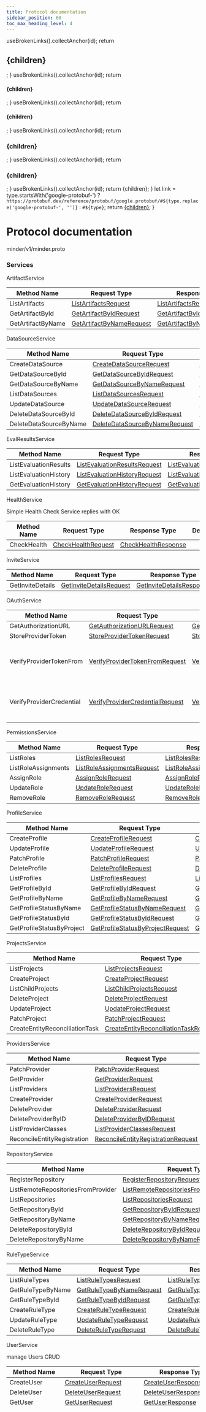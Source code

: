 ```yaml
---
title: Protocol documentation
sidebar_position: 60
toc_max_heading_level: 4
---
```



  useBrokenLinks().collectAnchor(id);
  return <h2 id={id} name={id}>{children}</h2>;
}
  useBrokenLinks().collectAnchor(id);
  return <h4 id={id} name={id}>{children}</h4>;
}
  useBrokenLinks().collectAnchor(id);
  return <h4 id={id} name={id}>{children}</h4>;
}
  useBrokenLinks().collectAnchor(id);
  return <h3 id={id} name={id}>{children}</h3>;
}
  useBrokenLinks().collectAnchor(id);
  return <h3 id={id} name={id}>{children}</h3>;
}
  useBrokenLinks().collectAnchor(id);
  return <a id={id} name={id}>{children}</a>;
}
  let link = type.startsWith('google-protobuf-') ?
    `https://protobuf.dev/reference/protobuf/google.protobuf/#${type.replace('google-protobuf-', '')}` :
    `#${type}`;
  return <a href={link}>{children}</a>;
}


# Protocol documentation
<a id="top"></a>




<File id="minder_v1_minder-proto">minder/v1/minder.proto</File>


### Services


<Service id="minder-v1-ArtifactService">ArtifactService</Service>



| Method Name | Request Type | Response Type | Description |
| ----------- | ------------ | ------------- | ------------|
| ListArtifacts | [ListArtifactsRequest](#minder-v1-ListArtifactsRequest) | [ListArtifactsResponse](#minder-v1-ListArtifactsResponse) |  |
| GetArtifactById | [GetArtifactByIdRequest](#minder-v1-GetArtifactByIdRequest) | [GetArtifactByIdResponse](#minder-v1-GetArtifactByIdResponse) |  |
| GetArtifactByName | [GetArtifactByNameRequest](#minder-v1-GetArtifactByNameRequest) | [GetArtifactByNameResponse](#minder-v1-GetArtifactByNameResponse) |  |



<Service id="minder-v1-DataSourceService">DataSourceService</Service>



| Method Name | Request Type | Response Type | Description |
| ----------- | ------------ | ------------- | ------------|
| CreateDataSource | [CreateDataSourceRequest](#minder-v1-CreateDataSourceRequest) | [CreateDataSourceResponse](#minder-v1-CreateDataSourceResponse) |  |
| GetDataSourceById | [GetDataSourceByIdRequest](#minder-v1-GetDataSourceByIdRequest) | [GetDataSourceByIdResponse](#minder-v1-GetDataSourceByIdResponse) |  |
| GetDataSourceByName | [GetDataSourceByNameRequest](#minder-v1-GetDataSourceByNameRequest) | [GetDataSourceByNameResponse](#minder-v1-GetDataSourceByNameResponse) |  |
| ListDataSources | [ListDataSourcesRequest](#minder-v1-ListDataSourcesRequest) | [ListDataSourcesResponse](#minder-v1-ListDataSourcesResponse) |  |
| UpdateDataSource | [UpdateDataSourceRequest](#minder-v1-UpdateDataSourceRequest) | [UpdateDataSourceResponse](#minder-v1-UpdateDataSourceResponse) |  |
| DeleteDataSourceById | [DeleteDataSourceByIdRequest](#minder-v1-DeleteDataSourceByIdRequest) | [DeleteDataSourceByIdResponse](#minder-v1-DeleteDataSourceByIdResponse) |  |
| DeleteDataSourceByName | [DeleteDataSourceByNameRequest](#minder-v1-DeleteDataSourceByNameRequest) | [DeleteDataSourceByNameResponse](#minder-v1-DeleteDataSourceByNameResponse) |  |



<Service id="minder-v1-EvalResultsService">EvalResultsService</Service>



| Method Name | Request Type | Response Type | Description |
| ----------- | ------------ | ------------- | ------------|
| ListEvaluationResults | [ListEvaluationResultsRequest](#minder-v1-ListEvaluationResultsRequest) | [ListEvaluationResultsResponse](#minder-v1-ListEvaluationResultsResponse) |  |
| ListEvaluationHistory | [ListEvaluationHistoryRequest](#minder-v1-ListEvaluationHistoryRequest) | [ListEvaluationHistoryResponse](#minder-v1-ListEvaluationHistoryResponse) |  |
| GetEvaluationHistory | [GetEvaluationHistoryRequest](#minder-v1-GetEvaluationHistoryRequest) | [GetEvaluationHistoryResponse](#minder-v1-GetEvaluationHistoryResponse) |  |



<Service id="minder-v1-HealthService">HealthService</Service>

Simple Health Check Service
replies with OK

| Method Name | Request Type | Response Type | Description |
| ----------- | ------------ | ------------- | ------------|
| CheckHealth | [CheckHealthRequest](#minder-v1-CheckHealthRequest) | [CheckHealthResponse](#minder-v1-CheckHealthResponse) |  |



<Service id="minder-v1-InviteService">InviteService</Service>



| Method Name | Request Type | Response Type | Description |
| ----------- | ------------ | ------------- | ------------|
| GetInviteDetails | [GetInviteDetailsRequest](#minder-v1-GetInviteDetailsRequest) | [GetInviteDetailsResponse](#minder-v1-GetInviteDetailsResponse) |  |



<Service id="minder-v1-OAuthService">OAuthService</Service>



| Method Name | Request Type | Response Type | Description |
| ----------- | ------------ | ------------- | ------------|
| GetAuthorizationURL | [GetAuthorizationURLRequest](#minder-v1-GetAuthorizationURLRequest) | [GetAuthorizationURLResponse](#minder-v1-GetAuthorizationURLResponse) |  |
| StoreProviderToken | [StoreProviderTokenRequest](#minder-v1-StoreProviderTokenRequest) | [StoreProviderTokenResponse](#minder-v1-StoreProviderTokenResponse) |  |
| VerifyProviderTokenFrom | [VerifyProviderTokenFromRequest](#minder-v1-VerifyProviderTokenFromRequest) | [VerifyProviderTokenFromResponse](#minder-v1-VerifyProviderTokenFromResponse) | VerifyProviderTokenFrom verifies that a token has been created for a provider since given timestamp |
| VerifyProviderCredential | [VerifyProviderCredentialRequest](#minder-v1-VerifyProviderCredentialRequest) | [VerifyProviderCredentialResponse](#minder-v1-VerifyProviderCredentialResponse) | VerifyProviderCredential verifies that a credential has been created matching the enrollment nonce |



<Service id="minder-v1-PermissionsService">PermissionsService</Service>



| Method Name | Request Type | Response Type | Description |
| ----------- | ------------ | ------------- | ------------|
| ListRoles | [ListRolesRequest](#minder-v1-ListRolesRequest) | [ListRolesResponse](#minder-v1-ListRolesResponse) |  |
| ListRoleAssignments | [ListRoleAssignmentsRequest](#minder-v1-ListRoleAssignmentsRequest) | [ListRoleAssignmentsResponse](#minder-v1-ListRoleAssignmentsResponse) |  |
| AssignRole | [AssignRoleRequest](#minder-v1-AssignRoleRequest) | [AssignRoleResponse](#minder-v1-AssignRoleResponse) |  |
| UpdateRole | [UpdateRoleRequest](#minder-v1-UpdateRoleRequest) | [UpdateRoleResponse](#minder-v1-UpdateRoleResponse) |  |
| RemoveRole | [RemoveRoleRequest](#minder-v1-RemoveRoleRequest) | [RemoveRoleResponse](#minder-v1-RemoveRoleResponse) |  |



<Service id="minder-v1-ProfileService">ProfileService</Service>



| Method Name | Request Type | Response Type | Description |
| ----------- | ------------ | ------------- | ------------|
| CreateProfile | [CreateProfileRequest](#minder-v1-CreateProfileRequest) | [CreateProfileResponse](#minder-v1-CreateProfileResponse) |  |
| UpdateProfile | [UpdateProfileRequest](#minder-v1-UpdateProfileRequest) | [UpdateProfileResponse](#minder-v1-UpdateProfileResponse) |  |
| PatchProfile | [PatchProfileRequest](#minder-v1-PatchProfileRequest) | [PatchProfileResponse](#minder-v1-PatchProfileResponse) |  |
| DeleteProfile | [DeleteProfileRequest](#minder-v1-DeleteProfileRequest) | [DeleteProfileResponse](#minder-v1-DeleteProfileResponse) |  |
| ListProfiles | [ListProfilesRequest](#minder-v1-ListProfilesRequest) | [ListProfilesResponse](#minder-v1-ListProfilesResponse) |  |
| GetProfileById | [GetProfileByIdRequest](#minder-v1-GetProfileByIdRequest) | [GetProfileByIdResponse](#minder-v1-GetProfileByIdResponse) |  |
| GetProfileByName | [GetProfileByNameRequest](#minder-v1-GetProfileByNameRequest) | [GetProfileByNameResponse](#minder-v1-GetProfileByNameResponse) |  |
| GetProfileStatusByName | [GetProfileStatusByNameRequest](#minder-v1-GetProfileStatusByNameRequest) | [GetProfileStatusByNameResponse](#minder-v1-GetProfileStatusByNameResponse) |  |
| GetProfileStatusById | [GetProfileStatusByIdRequest](#minder-v1-GetProfileStatusByIdRequest) | [GetProfileStatusByIdResponse](#minder-v1-GetProfileStatusByIdResponse) |  |
| GetProfileStatusByProject | [GetProfileStatusByProjectRequest](#minder-v1-GetProfileStatusByProjectRequest) | [GetProfileStatusByProjectResponse](#minder-v1-GetProfileStatusByProjectResponse) |  |



<Service id="minder-v1-ProjectsService">ProjectsService</Service>



| Method Name | Request Type | Response Type | Description |
| ----------- | ------------ | ------------- | ------------|
| ListProjects | [ListProjectsRequest](#minder-v1-ListProjectsRequest) | [ListProjectsResponse](#minder-v1-ListProjectsResponse) |  |
| CreateProject | [CreateProjectRequest](#minder-v1-CreateProjectRequest) | [CreateProjectResponse](#minder-v1-CreateProjectResponse) |  |
| ListChildProjects | [ListChildProjectsRequest](#minder-v1-ListChildProjectsRequest) | [ListChildProjectsResponse](#minder-v1-ListChildProjectsResponse) |  |
| DeleteProject | [DeleteProjectRequest](#minder-v1-DeleteProjectRequest) | [DeleteProjectResponse](#minder-v1-DeleteProjectResponse) |  |
| UpdateProject | [UpdateProjectRequest](#minder-v1-UpdateProjectRequest) | [UpdateProjectResponse](#minder-v1-UpdateProjectResponse) |  |
| PatchProject | [PatchProjectRequest](#minder-v1-PatchProjectRequest) | [PatchProjectResponse](#minder-v1-PatchProjectResponse) |  |
| CreateEntityReconciliationTask | [CreateEntityReconciliationTaskRequest](#minder-v1-CreateEntityReconciliationTaskRequest) | [CreateEntityReconciliationTaskResponse](#minder-v1-CreateEntityReconciliationTaskResponse) |  |



<Service id="minder-v1-ProvidersService">ProvidersService</Service>



| Method Name | Request Type | Response Type | Description |
| ----------- | ------------ | ------------- | ------------|
| PatchProvider | [PatchProviderRequest](#minder-v1-PatchProviderRequest) | [PatchProviderResponse](#minder-v1-PatchProviderResponse) |  |
| GetProvider | [GetProviderRequest](#minder-v1-GetProviderRequest) | [GetProviderResponse](#minder-v1-GetProviderResponse) |  |
| ListProviders | [ListProvidersRequest](#minder-v1-ListProvidersRequest) | [ListProvidersResponse](#minder-v1-ListProvidersResponse) |  |
| CreateProvider | [CreateProviderRequest](#minder-v1-CreateProviderRequest) | [CreateProviderResponse](#minder-v1-CreateProviderResponse) |  |
| DeleteProvider | [DeleteProviderRequest](#minder-v1-DeleteProviderRequest) | [DeleteProviderResponse](#minder-v1-DeleteProviderResponse) |  |
| DeleteProviderByID | [DeleteProviderByIDRequest](#minder-v1-DeleteProviderByIDRequest) | [DeleteProviderByIDResponse](#minder-v1-DeleteProviderByIDResponse) |  |
| ListProviderClasses | [ListProviderClassesRequest](#minder-v1-ListProviderClassesRequest) | [ListProviderClassesResponse](#minder-v1-ListProviderClassesResponse) |  |
| ReconcileEntityRegistration | [ReconcileEntityRegistrationRequest](#minder-v1-ReconcileEntityRegistrationRequest) | [ReconcileEntityRegistrationResponse](#minder-v1-ReconcileEntityRegistrationResponse) |  |



<Service id="minder-v1-RepositoryService">RepositoryService</Service>



| Method Name | Request Type | Response Type | Description |
| ----------- | ------------ | ------------- | ------------|
| RegisterRepository | [RegisterRepositoryRequest](#minder-v1-RegisterRepositoryRequest) | [RegisterRepositoryResponse](#minder-v1-RegisterRepositoryResponse) |  |
| ListRemoteRepositoriesFromProvider | [ListRemoteRepositoriesFromProviderRequest](#minder-v1-ListRemoteRepositoriesFromProviderRequest) | [ListRemoteRepositoriesFromProviderResponse](#minder-v1-ListRemoteRepositoriesFromProviderResponse) |  |
| ListRepositories | [ListRepositoriesRequest](#minder-v1-ListRepositoriesRequest) | [ListRepositoriesResponse](#minder-v1-ListRepositoriesResponse) |  |
| GetRepositoryById | [GetRepositoryByIdRequest](#minder-v1-GetRepositoryByIdRequest) | [GetRepositoryByIdResponse](#minder-v1-GetRepositoryByIdResponse) |  |
| GetRepositoryByName | [GetRepositoryByNameRequest](#minder-v1-GetRepositoryByNameRequest) | [GetRepositoryByNameResponse](#minder-v1-GetRepositoryByNameResponse) |  |
| DeleteRepositoryById | [DeleteRepositoryByIdRequest](#minder-v1-DeleteRepositoryByIdRequest) | [DeleteRepositoryByIdResponse](#minder-v1-DeleteRepositoryByIdResponse) |  |
| DeleteRepositoryByName | [DeleteRepositoryByNameRequest](#minder-v1-DeleteRepositoryByNameRequest) | [DeleteRepositoryByNameResponse](#minder-v1-DeleteRepositoryByNameResponse) |  |



<Service id="minder-v1-RuleTypeService">RuleTypeService</Service>



| Method Name | Request Type | Response Type | Description |
| ----------- | ------------ | ------------- | ------------|
| ListRuleTypes | [ListRuleTypesRequest](#minder-v1-ListRuleTypesRequest) | [ListRuleTypesResponse](#minder-v1-ListRuleTypesResponse) |  |
| GetRuleTypeByName | [GetRuleTypeByNameRequest](#minder-v1-GetRuleTypeByNameRequest) | [GetRuleTypeByNameResponse](#minder-v1-GetRuleTypeByNameResponse) |  |
| GetRuleTypeById | [GetRuleTypeByIdRequest](#minder-v1-GetRuleTypeByIdRequest) | [GetRuleTypeByIdResponse](#minder-v1-GetRuleTypeByIdResponse) |  |
| CreateRuleType | [CreateRuleTypeRequest](#minder-v1-CreateRuleTypeRequest) | [CreateRuleTypeResponse](#minder-v1-CreateRuleTypeResponse) |  |
| UpdateRuleType | [UpdateRuleTypeRequest](#minder-v1-UpdateRuleTypeRequest) | [UpdateRuleTypeResponse](#minder-v1-UpdateRuleTypeResponse) |  |
| DeleteRuleType | [DeleteRuleTypeRequest](#minder-v1-DeleteRuleTypeRequest) | [DeleteRuleTypeResponse](#minder-v1-DeleteRuleTypeResponse) |  |



<Service id="minder-v1-UserService">UserService</Service>

manage Users CRUD

| Method Name | Request Type | Response Type | Description |
| ----------- | ------------ | ------------- | ------------|
| CreateUser | [CreateUserRequest](#minder-v1-CreateUserRequest) | [CreateUserResponse](#minder-v1-CreateUserResponse) |  |
| DeleteUser | [DeleteUserRequest](#minder-v1-DeleteUserRequest) | [DeleteUserResponse](#minder-v1-DeleteUserResponse) |  |
| GetUser | [GetUserRequest](#minder-v1-GetUserRequest) | [GetUserResponse](#minder-v1-GetUserResponse) |  |
| ListInvitations | [ListInvitationsRequest](#minder-v1-ListInvitationsRequest) | [ListInvitationsResponse](#minder-v1-ListInvitationsResponse) | ListInvitations returns a list of invitations for the user based on the user's registered email address.  Note that a user who receives an invitation code may still accept the invitation even if the code was directed to a different email address.  This is because understanding the routing of email messages is beyond the scope of Minder.  This API endpoint may be called without the logged-in user previously having called `CreateUser`. |
| ResolveInvitation | [ResolveInvitationRequest](#minder-v1-ResolveInvitationRequest) | [ResolveInvitationResponse](#minder-v1-ResolveInvitationResponse) | ResolveInvitation allows a user to accept or decline an invitation to a project given the code for the invitation. A user may call ResolveInvitation to accept or decline an invitation even if they have not called CreateUser.  If a user accepts an invitation via this call before calling CreateUser, a Minder user record will be created, but no additional projects will be created (unlike CreateUser, which will also create a default project). |


### Messages


<Message id="minder-v1-Artifact">Artifact</Message>




| Field | Type | Label | Description |
| ----- | ---- | ----- | ----------- |
| artifact_pk | <TypeLink type="string">string</TypeLink> |  |  |
| owner | <TypeLink type="string">string</TypeLink> |  | owner is the artifact owner. This is optional. |
| name | <TypeLink type="string">string</TypeLink> |  |  |
| type | <TypeLink type="string">string</TypeLink> |  |  |
| visibility | <TypeLink type="string">string</TypeLink> |  |  |
| repository | <TypeLink type="string">string</TypeLink> |  | repository is the repository the artifact originated from. This is optional. |
| versions | <TypeLink type="minder-v1-ArtifactVersion">ArtifactVersion</TypeLink> | repeated |  |
| created_at | <TypeLink type="google-protobuf-Timestamp">google.protobuf.Timestamp</TypeLink> |  |  |
| context | <TypeLink type="minder-v1-Context">Context</TypeLink> |  |  |



<Message id="minder-v1-ArtifactType">ArtifactType</Message>

ArtifactType defines the artifact data evaluation.



<Message id="minder-v1-ArtifactVersion">ArtifactVersion</Message>

ArtifactVersion is a version of an artifact.
This is currently not populated in any requests or responses.


| Field | Type | Label | Description |
| ----- | ---- | ----- | ----------- |
| version_id | <TypeLink type="int64">int64</TypeLink> |  |  |
| tags | <TypeLink type="string">string</TypeLink> | repeated |  |
| sha | <TypeLink type="string">string</TypeLink> |  |  |
| created_at | <TypeLink type="google-protobuf-Timestamp">google.protobuf.Timestamp</TypeLink> |  |  |



<Message id="minder-v1-AssignRoleRequest">AssignRoleRequest</Message>




| Field | Type | Label | Description |
| ----- | ---- | ----- | ----------- |
| context | <TypeLink type="minder-v1-Context">Context</TypeLink> |  | context is the context in which the role assignment is evaluated. |
| role_assignment | <TypeLink type="minder-v1-RoleAssignment">RoleAssignment</TypeLink> |  | role_assignment is the role assignment to be created. |



<Message id="minder-v1-AssignRoleResponse">AssignRoleResponse</Message>




| Field | Type | Label | Description |
| ----- | ---- | ----- | ----------- |
| role_assignment | <TypeLink type="minder-v1-RoleAssignment">RoleAssignment</TypeLink> |  | role_assignment is the role assignment that was created. This is optional. |
| invitation | <TypeLink type="minder-v1-Invitation">Invitation</TypeLink> |  | invitation contains the details of the invitation for the assigned user to join the project if the user is not already a member. This is optional. |



<Message id="minder-v1-AuthorizationParams">AuthorizationParams</Message>




| Field | Type | Label | Description |
| ----- | ---- | ----- | ----------- |
| authorization_url | <TypeLink type="string">string</TypeLink> |  | authorization_url is an external URL to use to authorize the provider. |



<Message id="minder-v1-AutoRegistration">AutoRegistration</Message>

AutoRegistration is the configuration for auto-registering entities.
When nothing is set, it means that auto-registration is disabled. There is no difference between disabled
and undefined so for the "let's not auto-register anything" case we'd just let the repeated string empty


| Field | Type | Label | Description |
| ----- | ---- | ----- | ----------- |
| entities | <TypeLink type="minder-v1-AutoRegistration-EntitiesEntry">AutoRegistration.EntitiesEntry</TypeLink> | repeated | enabled is the list of entities that are enabled for auto-registration. |



<Message id="minder-v1-AutoRegistration-EntitiesEntry">AutoRegistration.EntitiesEntry</Message>




| Field | Type | Label | Description |
| ----- | ---- | ----- | ----------- |
| key | <TypeLink type="string">string</TypeLink> |  |  |
| value | <TypeLink type="minder-v1-EntityAutoRegistrationConfig">EntityAutoRegistrationConfig</TypeLink> |  |  |



<Message id="minder-v1-Build">Build</Message>





<Message id="minder-v1-BuiltinType">BuiltinType</Message>

BuiltinType defines the builtin data evaluation.


| Field | Type | Label | Description |
| ----- | ---- | ----- | ----------- |
| method | <TypeLink type="string">string</TypeLink> |  |  |



<Message id="minder-v1-CheckHealthRequest">CheckHealthRequest</Message>





<Message id="minder-v1-CheckHealthResponse">CheckHealthResponse</Message>




| Field | Type | Label | Description |
| ----- | ---- | ----- | ----------- |
| status | <TypeLink type="string">string</TypeLink> |  |  |



<Message id="minder-v1-Context">Context</Message>

Context defines the context in which a rule is evaluated.
this normally refers to a combination of the provider, organization and project.

Removing the 'optional' keyword from the following two fields below will break
buf compatibility checks.


| Field | Type | Label | Description |
| ----- | ---- | ----- | ----------- |
| provider | <TypeLink type="string">string</TypeLink> | optional | name of the provider |
| project | <TypeLink type="string">string</TypeLink> | optional | ID of the project. If empty or unset, will select the user's default project if they only have one project. |
| retired_organization | <TypeLink type="string">string</TypeLink> | optional |  |



<Message id="minder-v1-ContextV2">ContextV2</Message>

ContextV2 defines the context in which a rule is evaluated.


| Field | Type | Label | Description |
| ----- | ---- | ----- | ----------- |
| project_id | <TypeLink type="string">string</TypeLink> |  | project is the project ID. If empty or unset, will select the user's default project if they only have one project. |
| provider | <TypeLink type="string">string</TypeLink> |  | name of the provider. Set to empty string when not applicable. |



<Message id="minder-v1-CreateDataSourceRequest">CreateDataSourceRequest</Message>

DataSource service


| Field | Type | Label | Description |
| ----- | ---- | ----- | ----------- |
| data_source | <TypeLink type="minder-v1-DataSource">DataSource</TypeLink> |  |  |



<Message id="minder-v1-CreateDataSourceResponse">CreateDataSourceResponse</Message>




| Field | Type | Label | Description |
| ----- | ---- | ----- | ----------- |
| data_source | <TypeLink type="minder-v1-DataSource">DataSource</TypeLink> |  |  |



<Message id="minder-v1-CreateEntityReconciliationTaskRequest">CreateEntityReconciliationTaskRequest</Message>




| Field | Type | Label | Description |
| ----- | ---- | ----- | ----------- |
| entity | <TypeLink type="minder-v1-EntityTypedId">EntityTypedId</TypeLink> |  | entity is the entity to be reconciled. |
| context | <TypeLink type="minder-v1-Context">Context</TypeLink> |  | context is the context in which the entity reconciliation task is created. |



<Message id="minder-v1-CreateEntityReconciliationTaskResponse">CreateEntityReconciliationTaskResponse</Message>





<Message id="minder-v1-CreateProfileRequest">CreateProfileRequest</Message>

Profile service


| Field | Type | Label | Description |
| ----- | ---- | ----- | ----------- |
| profile | <TypeLink type="minder-v1-Profile">Profile</TypeLink> |  |  |



<Message id="minder-v1-CreateProfileResponse">CreateProfileResponse</Message>




| Field | Type | Label | Description |
| ----- | ---- | ----- | ----------- |
| profile | <TypeLink type="minder-v1-Profile">Profile</TypeLink> |  |  |



<Message id="minder-v1-CreateProjectRequest">CreateProjectRequest</Message>




| Field | Type | Label | Description |
| ----- | ---- | ----- | ----------- |
| context | <TypeLink type="minder-v1-Context">Context</TypeLink> |  | context is the context in which the project is created. |
| name | <TypeLink type="string">string</TypeLink> |  | name is the name of the project to create. |



<Message id="minder-v1-CreateProjectResponse">CreateProjectResponse</Message>




| Field | Type | Label | Description |
| ----- | ---- | ----- | ----------- |
| project | <TypeLink type="minder-v1-Project">Project</TypeLink> |  | project is the project that was created. |



<Message id="minder-v1-CreateProviderRequest">CreateProviderRequest</Message>




| Field | Type | Label | Description |
| ----- | ---- | ----- | ----------- |
| context | <TypeLink type="minder-v1-Context">Context</TypeLink> |  | context is the context in which the provider is created. |
| provider | <TypeLink type="minder-v1-Provider">Provider</TypeLink> |  | provider is the provider to be created. |



<Message id="minder-v1-CreateProviderResponse">CreateProviderResponse</Message>




| Field | Type | Label | Description |
| ----- | ---- | ----- | ----------- |
| provider | <TypeLink type="minder-v1-Provider">Provider</TypeLink> |  | provider is the provider that was created. |
| authorization | <TypeLink type="minder-v1-AuthorizationParams">AuthorizationParams</TypeLink> |  | authorization provides additional authorization information needed to complete the initialization of the provider. |



<Message id="minder-v1-CreateRuleTypeRequest">CreateRuleTypeRequest</Message>

CreateRuleTypeRequest is the request to create a rule type.


| Field | Type | Label | Description |
| ----- | ---- | ----- | ----------- |
| rule_type | <TypeLink type="minder-v1-RuleType">RuleType</TypeLink> |  | rule_type is the rule type to be created. |



<Message id="minder-v1-CreateRuleTypeResponse">CreateRuleTypeResponse</Message>

CreateRuleTypeResponse is the response to create a rule type.


| Field | Type | Label | Description |
| ----- | ---- | ----- | ----------- |
| rule_type | <TypeLink type="minder-v1-RuleType">RuleType</TypeLink> |  | rule_type is the rule type that was created. |



<Message id="minder-v1-CreateUserRequest">CreateUserRequest</Message>

User service



<Message id="minder-v1-CreateUserResponse">CreateUserResponse</Message>




| Field | Type | Label | Description |
| ----- | ---- | ----- | ----------- |
| id | <TypeLink type="int32">int32</TypeLink> |  |  |
| organization_id | <TypeLink type="string">string</TypeLink> |  | **Deprecated.**  |
| organizatio_name | <TypeLink type="string">string</TypeLink> |  | **Deprecated.**  |
| project_id | <TypeLink type="string">string</TypeLink> |  |  |
| project_name | <TypeLink type="string">string</TypeLink> |  |  |
| identity_subject | <TypeLink type="string">string</TypeLink> |  |  |
| created_at | <TypeLink type="google-protobuf-Timestamp">google.protobuf.Timestamp</TypeLink> |  |  |
| context | <TypeLink type="minder-v1-Context">Context</TypeLink> |  | **Deprecated.**  |



<Message id="minder-v1-Cursor">Cursor</Message>

Cursor message to be used in request messages. Its purpose is to
allow clients to specify the subset of records to retrieve by means
of index within a collection, along with the number of items to
retrieve.


| Field | Type | Label | Description |
| ----- | ---- | ----- | ----------- |
| cursor | <TypeLink type="string">string</TypeLink> |  | cursor is the index to start from within the collection being retrieved. It's an opaque payload specified and interpreted on an per-rpc basis. An empty string is used to indicate the first item in the collection. |
| size | <TypeLink type="uint32">uint32</TypeLink> |  | size is the number of items to retrieve from the collection. 0 uses a server-defined default. |



<Message id="minder-v1-CursorPage">CursorPage</Message>

CursorPage message used in response messages. Its purpose is to
send to clients links pointing to next and/or previous collection
subsets with respect to the one containing this struct.


| Field | Type | Label | Description |
| ----- | ---- | ----- | ----------- |
| total_records | <TypeLink type="uint32">uint32</TypeLink> |  | Total number of records matching the request. This is optional. |
| next | <TypeLink type="minder-v1-Cursor">Cursor</TypeLink> |  | Cursor pointing to retrieve results logically placed after the ones shipped with the message containing this struct. This is optional. |
| prev | <TypeLink type="minder-v1-Cursor">Cursor</TypeLink> |  | Cursor pointing to retrieve results logically placed before the ones shipped with the message containing this struct. This is optional. |



<Message id="minder-v1-DataSource">DataSource</Message>

DataSource is a Data source instance. Data sources represent
external integrations that enrich the data in Minder, but do not
have explicit lifecycle objects (entities).  Integrations which
create entities are called Providers.


| Field | Type | Label | Description |
| ----- | ---- | ----- | ----------- |
| version | <TypeLink type="string">string</TypeLink> |  | version is the version of the data source API. |
| type | <TypeLink type="string">string</TypeLink> |  | type is the data source type |
| context | <TypeLink type="minder-v1-ContextV2">ContextV2</TypeLink> |  | context is the context in which the data source is evaluated. Note that in this case we only need the project in the context, since data sources are not provider-specific. |
| name | <TypeLink type="string">string</TypeLink> |  | name is the name of the data source. Note that this is unique within a project hierarchy. Names must be lowercase and can only contain letters, numbers, hyphens, and underscores. |
| id | <TypeLink type="string">string</TypeLink> |  | id is the unique identifier of the data source. |
| structured | <TypeLink type="minder-v1-StructDataSource">StructDataSource</TypeLink> |  | structured is the structired data - data source. |
| rest | <TypeLink type="minder-v1-RestDataSource">RestDataSource</TypeLink> |  | rest is the REST data source driver. |



<Message id="minder-v1-DataSourceReference">DataSourceReference</Message>

DataSourceReference is a reference to a data source.
Note that for a resource to refer to a data source the data source must
be available in the same project hierarchy.


| Field | Type | Label | Description |
| ----- | ---- | ----- | ----------- |
| name | <TypeLink type="string">string</TypeLink> |  | name is the name of the data source within the project hierarchy. |
| alias | <TypeLink type="string">string</TypeLink> |  | alias is the alias used to refer to the data source in the rule definition. If left unset, it will default to the name of the data source. |



<Message id="minder-v1-DeleteDataSourceByIdRequest">DeleteDataSourceByIdRequest</Message>




| Field | Type | Label | Description |
| ----- | ---- | ----- | ----------- |
| context | <TypeLink type="minder-v1-ContextV2">ContextV2</TypeLink> |  |  |
| id | <TypeLink type="string">string</TypeLink> |  |  |



<Message id="minder-v1-DeleteDataSourceByIdResponse">DeleteDataSourceByIdResponse</Message>




| Field | Type | Label | Description |
| ----- | ---- | ----- | ----------- |
| id | <TypeLink type="string">string</TypeLink> |  |  |



<Message id="minder-v1-DeleteDataSourceByNameRequest">DeleteDataSourceByNameRequest</Message>




| Field | Type | Label | Description |
| ----- | ---- | ----- | ----------- |
| context | <TypeLink type="minder-v1-ContextV2">ContextV2</TypeLink> |  |  |
| name | <TypeLink type="string">string</TypeLink> |  |  |



<Message id="minder-v1-DeleteDataSourceByNameResponse">DeleteDataSourceByNameResponse</Message>




| Field | Type | Label | Description |
| ----- | ---- | ----- | ----------- |
| name | <TypeLink type="string">string</TypeLink> |  |  |



<Message id="minder-v1-DeleteProfileRequest">DeleteProfileRequest</Message>




| Field | Type | Label | Description |
| ----- | ---- | ----- | ----------- |
| context | <TypeLink type="minder-v1-Context">Context</TypeLink> |  | context is the context in which the rule type is evaluated. |
| id | <TypeLink type="string">string</TypeLink> |  | id is the id of the profile to delete |



<Message id="minder-v1-DeleteProfileResponse">DeleteProfileResponse</Message>





<Message id="minder-v1-DeleteProjectRequest">DeleteProjectRequest</Message>




| Field | Type | Label | Description |
| ----- | ---- | ----- | ----------- |
| context | <TypeLink type="minder-v1-Context">Context</TypeLink> |  | context is the context in which the project is deleted. |



<Message id="minder-v1-DeleteProjectResponse">DeleteProjectResponse</Message>




| Field | Type | Label | Description |
| ----- | ---- | ----- | ----------- |
| project_id | <TypeLink type="string">string</TypeLink> |  | project_id is the id of the project that was deleted. |



<Message id="minder-v1-DeleteProviderByIDRequest">DeleteProviderByIDRequest</Message>




| Field | Type | Label | Description |
| ----- | ---- | ----- | ----------- |
| context | <TypeLink type="minder-v1-Context">Context</TypeLink> |  | context is the context in which the provider is deleted. Only the project is required in this context. |
| id | <TypeLink type="string">string</TypeLink> |  | id is the id of the provider to delete |



<Message id="minder-v1-DeleteProviderByIDResponse">DeleteProviderByIDResponse</Message>




| Field | Type | Label | Description |
| ----- | ---- | ----- | ----------- |
| id | <TypeLink type="string">string</TypeLink> |  | id is the id of the provider that was deleted |



<Message id="minder-v1-DeleteProviderRequest">DeleteProviderRequest</Message>




| Field | Type | Label | Description |
| ----- | ---- | ----- | ----------- |
| context | <TypeLink type="minder-v1-Context">Context</TypeLink> |  | context is the context in which the provider is deleted. Both project and provider are required in this context. |



<Message id="minder-v1-DeleteProviderResponse">DeleteProviderResponse</Message>




| Field | Type | Label | Description |
| ----- | ---- | ----- | ----------- |
| name | <TypeLink type="string">string</TypeLink> |  | name is the name of the provider that was deleted |



<Message id="minder-v1-DeleteRepositoryByIdRequest">DeleteRepositoryByIdRequest</Message>




| Field | Type | Label | Description |
| ----- | ---- | ----- | ----------- |
| repository_id | <TypeLink type="string">string</TypeLink> |  |  |
| context | <TypeLink type="minder-v1-Context">Context</TypeLink> |  |  |



<Message id="minder-v1-DeleteRepositoryByIdResponse">DeleteRepositoryByIdResponse</Message>




| Field | Type | Label | Description |
| ----- | ---- | ----- | ----------- |
| repository_id | <TypeLink type="string">string</TypeLink> |  |  |



<Message id="minder-v1-DeleteRepositoryByNameRequest">DeleteRepositoryByNameRequest</Message>




| Field | Type | Label | Description |
| ----- | ---- | ----- | ----------- |
| provider | <TypeLink type="string">string</TypeLink> |  | **Deprecated.**  |
| name | <TypeLink type="string">string</TypeLink> |  |  |
| context | <TypeLink type="minder-v1-Context">Context</TypeLink> |  |  |



<Message id="minder-v1-DeleteRepositoryByNameResponse">DeleteRepositoryByNameResponse</Message>




| Field | Type | Label | Description |
| ----- | ---- | ----- | ----------- |
| name | <TypeLink type="string">string</TypeLink> |  |  |



<Message id="minder-v1-DeleteRuleTypeRequest">DeleteRuleTypeRequest</Message>

DeleteRuleTypeRequest is the request to delete a rule type.


| Field | Type | Label | Description |
| ----- | ---- | ----- | ----------- |
| context | <TypeLink type="minder-v1-Context">Context</TypeLink> |  | context is the context in which the rule type is evaluated. |
| id | <TypeLink type="string">string</TypeLink> |  | id is the id of the rule type to be deleted. |



<Message id="minder-v1-DeleteRuleTypeResponse">DeleteRuleTypeResponse</Message>

DeleteRuleTypeResponse is the response to delete a rule type.



<Message id="minder-v1-DeleteUserRequest">DeleteUserRequest</Message>





<Message id="minder-v1-DeleteUserResponse">DeleteUserResponse</Message>





<Message id="minder-v1-DepsType">DepsType</Message>

DepsType defines the "deps" ingester which can extract depndencies in protobom
format for rule evaluation.


| Field | Type | Label | Description |
| ----- | ---- | ----- | ----------- |
| repo | <TypeLink type="minder-v1-DepsType-RepoConfigs">DepsType.RepoConfigs</TypeLink> |  |  |
| pr | <TypeLink type="minder-v1-DepsType-PullRequestConfigs">DepsType.PullRequestConfigs</TypeLink> |  |  |



<Message id="minder-v1-DepsType-PullRequestConfigs">DepsType.PullRequestConfigs</Message>




| Field | Type | Label | Description |
| ----- | ---- | ----- | ----------- |
| filter | <TypeLink type="string">string</TypeLink> |  | filter is the filter to apply to the PRs. The default value is "NEW_AND_UPDATED". |



<Message id="minder-v1-DepsType-RepoConfigs">DepsType.RepoConfigs</Message>

branch is the branch of the git repository, when applied to repository entities.
Has no meaning or effect on other entity types.


| Field | Type | Label | Description |
| ----- | ---- | ----- | ----------- |
| branch | <TypeLink type="string">string</TypeLink> |  |  |



<Message id="minder-v1-DiffType">DiffType</Message>

DiffType defines the diff data ingester.


| Field | Type | Label | Description |
| ----- | ---- | ----- | ----------- |
| ecosystems | <TypeLink type="minder-v1-DiffType-Ecosystem">DiffType.Ecosystem</TypeLink> | repeated | ecosystems is the list of ecosystems to be used for the "dep" diff type. |
| type | <TypeLink type="string">string</TypeLink> |  | type is the type of diff ingestor to use. The default is "dep" which will leverage the ecosystems array. |



<Message id="minder-v1-DiffType-Ecosystem">DiffType.Ecosystem</Message>




| Field | Type | Label | Description |
| ----- | ---- | ----- | ----------- |
| name | <TypeLink type="string">string</TypeLink> |  | name is the name of the ecosystem. |
| depfile | <TypeLink type="string">string</TypeLink> |  | depfile is the file that contains the dependencies for this ecosystem |



<Message id="minder-v1-DockerHubProviderConfig">DockerHubProviderConfig</Message>

DockerHubProviderConfig contains the configuration for the DockerHub provider.

Namespace: is the namespace for the DockerHub provider.


| Field | Type | Label | Description |
| ----- | ---- | ----- | ----------- |
| namespace | <TypeLink type="string">string</TypeLink> | optional | namespace is the namespace for the DockerHub provider. |



<Message id="minder-v1-EntityAutoRegistrationConfig">EntityAutoRegistrationConfig</Message>




| Field | Type | Label | Description |
| ----- | ---- | ----- | ----------- |
| enabled | <TypeLink type="bool">bool</TypeLink> | optional |  |



<Message id="minder-v1-EntityInstance">EntityInstance</Message>

used for parsing resources in ruletypes


| Field | Type | Label | Description |
| ----- | ---- | ----- | ----------- |
| id | <TypeLink type="string">string</TypeLink> |  | id is the unique identifier of the entity. |
| context | <TypeLink type="minder-v1-ContextV2">ContextV2</TypeLink> |  | context is the context in which the entity is evaluated. |
| name | <TypeLink type="string">string</TypeLink> |  | name is the name of the entity. |
| type | <TypeLink type="minder-v1-Entity">Entity</TypeLink> |  | type is the type of the entity. DISCUSSION: If we're aiming for a BYO entity type, we should probably have this be a string, and have the user provide the type. |
| properties | <TypeLink type="google-protobuf-Struct">google.protobuf.Struct</TypeLink> |  | properties is a map of properties of the entity. |



<Message id="minder-v1-EntityTypedId">EntityTypedId</Message>

EntiryTypeId is a message that carries an ID together with a type to uniquely identify an entity
such as (repo, 1), (artifact, 2), ...


| Field | Type | Label | Description |
| ----- | ---- | ----- | ----------- |
| type | <TypeLink type="minder-v1-Entity">Entity</TypeLink> |  | entity is the entity to get status for. Incompatible with `all` |
| id | <TypeLink type="string">string</TypeLink> |  | id is the ID of the entity to get status for. Incompatible with `all` |



<Message id="minder-v1-EvalResultAlert">EvalResultAlert</Message>

EvalResultAlert holds the alert details for a given rule evaluation


| Field | Type | Label | Description |
| ----- | ---- | ----- | ----------- |
| status | <TypeLink type="string">string</TypeLink> |  | status is the status of the alert |
| last_updated | <TypeLink type="google-protobuf-Timestamp">google.protobuf.Timestamp</TypeLink> |  | last_updated is the last time the alert was performed or attempted |
| details | <TypeLink type="string">string</TypeLink> |  | details is the description of the alert attempt if any |
| url | <TypeLink type="string">string</TypeLink> |  | url is the URL to the alert |



<Message id="minder-v1-EvaluationHistory">EvaluationHistory</Message>

EvaluationHistory represents the history of an entity evaluation.
This is only used in responses.


| Field | Type | Label | Description |
| ----- | ---- | ----- | ----------- |
| entity | <TypeLink type="minder-v1-EvaluationHistoryEntity">EvaluationHistoryEntity</TypeLink> |  | entity contains details of the entity which was evaluated. |
| rule | <TypeLink type="minder-v1-EvaluationHistoryRule">EvaluationHistoryRule</TypeLink> |  | rule contains details of the rule which the entity was evaluated against. |
| status | <TypeLink type="minder-v1-EvaluationHistoryStatus">EvaluationHistoryStatus</TypeLink> |  | status contains the evaluation status. |
| alert | <TypeLink type="minder-v1-EvaluationHistoryAlert">EvaluationHistoryAlert</TypeLink> |  | alert contains details of the alerts for this evaluation. This is optional. |
| remediation | <TypeLink type="minder-v1-EvaluationHistoryRemediation">EvaluationHistoryRemediation</TypeLink> |  | remediation contains details of the remediation for this evaluation. This is optional. |
| evaluated_at | <TypeLink type="google-protobuf-Timestamp">google.protobuf.Timestamp</TypeLink> |  | created_at is the timestamp of creation of this evaluation |
| id | <TypeLink type="string">string</TypeLink> |  | id is the unique identifier of the evaluation. |



<Message id="minder-v1-EvaluationHistoryAlert">EvaluationHistoryAlert</Message>




| Field | Type | Label | Description |
| ----- | ---- | ----- | ----------- |
| status | <TypeLink type="string">string</TypeLink> |  | status is one of (on, off, error, skipped, not available) not using enums to mirror the behaviour of the existing API contracts. |
| details | <TypeLink type="string">string</TypeLink> |  | details contains optional details about the alert. the structure and contents are alert specific, and are subject to change. |



<Message id="minder-v1-EvaluationHistoryEntity">EvaluationHistoryEntity</Message>




| Field | Type | Label | Description |
| ----- | ---- | ----- | ----------- |
| id | <TypeLink type="string">string</TypeLink> |  | id is the unique identifier of the entity. |
| type | <TypeLink type="minder-v1-Entity">Entity</TypeLink> |  | type is the entity type. |
| name | <TypeLink type="string">string</TypeLink> |  | name is the entity name. |



<Message id="minder-v1-EvaluationHistoryRemediation">EvaluationHistoryRemediation</Message>




| Field | Type | Label | Description |
| ----- | ---- | ----- | ----------- |
| status | <TypeLink type="string">string</TypeLink> |  | status is one of (success, error, failure, skipped, not available) not using enums to mirror the behaviour of the existing API contracts. |
| details | <TypeLink type="string">string</TypeLink> |  | details contains optional details about the remediation. the structure and contents are remediation specific, and are subject to change. |



<Message id="minder-v1-EvaluationHistoryRule">EvaluationHistoryRule</Message>




| Field | Type | Label | Description |
| ----- | ---- | ----- | ----------- |
| name | <TypeLink type="string">string</TypeLink> |  | name is the name of the rule instance. |
| rule_type | <TypeLink type="string">string</TypeLink> |  | type is the name of the rule type. |
| profile | <TypeLink type="string">string</TypeLink> |  | profile is the name of the profile which contains the rule. |
| severity | <TypeLink type="minder-v1-Severity">Severity</TypeLink> |  | severity is the severity of the rule type. |



<Message id="minder-v1-EvaluationHistoryStatus">EvaluationHistoryStatus</Message>




| Field | Type | Label | Description |
| ----- | ---- | ----- | ----------- |
| status | <TypeLink type="string">string</TypeLink> |  | status is one of (success, error, failure, skipped) not using enums to mirror the behaviour of the existing API contracts. |
| details | <TypeLink type="string">string</TypeLink> |  | details contains optional details about the evaluation. the structure and contents are rule type specific, and are subject to change. |



<Message id="minder-v1-GHCRProviderConfig">GHCRProviderConfig</Message>

GHCRProviderConfig contains the configuration for the GHCR provider.

Namespace: is the namespace for the GHCR provider.


| Field | Type | Label | Description |
| ----- | ---- | ----- | ----------- |
| namespace | <TypeLink type="string">string</TypeLink> | optional | namespace is the namespace for the GHCR provider. |



<Message id="minder-v1-GetArtifactByIdRequest">GetArtifactByIdRequest</Message>




| Field | Type | Label | Description |
| ----- | ---- | ----- | ----------- |
| id | <TypeLink type="string">string</TypeLink> |  |  |
| context | <TypeLink type="minder-v1-Context">Context</TypeLink> |  |  |



<Message id="minder-v1-GetArtifactByIdResponse">GetArtifactByIdResponse</Message>




| Field | Type | Label | Description |
| ----- | ---- | ----- | ----------- |
| artifact | <TypeLink type="minder-v1-Artifact">Artifact</TypeLink> |  |  |
| versions | <TypeLink type="minder-v1-ArtifactVersion">ArtifactVersion</TypeLink> | repeated | This is optional and currently always nil. |



<Message id="minder-v1-GetArtifactByNameRequest">GetArtifactByNameRequest</Message>




| Field | Type | Label | Description |
| ----- | ---- | ----- | ----------- |
| name | <TypeLink type="string">string</TypeLink> |  |  |
| context | <TypeLink type="minder-v1-Context">Context</TypeLink> |  |  |



<Message id="minder-v1-GetArtifactByNameResponse">GetArtifactByNameResponse</Message>




| Field | Type | Label | Description |
| ----- | ---- | ----- | ----------- |
| artifact | <TypeLink type="minder-v1-Artifact">Artifact</TypeLink> |  |  |
| versions | <TypeLink type="minder-v1-ArtifactVersion">ArtifactVersion</TypeLink> | repeated | This is optional and currently always nil. |



<Message id="minder-v1-GetAuthorizationURLRequest">GetAuthorizationURLRequest</Message>




| Field | Type | Label | Description |
| ----- | ---- | ----- | ----------- |
| cli | <TypeLink type="bool">bool</TypeLink> |  | cli is true if the request is being made from a CLI. |
| owner | <TypeLink type="string">string</TypeLink> | optional | owner is the owner (e.g GitHub org) that the provider is associated with. This is optional. |
| context | <TypeLink type="minder-v1-Context">Context</TypeLink> |  |  |
| redirect_url | <TypeLink type="string">string</TypeLink> | optional | redirect_url is the URL to redirect to after the authorization is complete. |
| config | <TypeLink type="google-protobuf-Struct">google.protobuf.Struct</TypeLink> |  | config is a JSON object that can be used to pass additional configuration |
| provider_class | <TypeLink type="string">string</TypeLink> |  |  |



<Message id="minder-v1-GetAuthorizationURLResponse">GetAuthorizationURLResponse</Message>




| Field | Type | Label | Description |
| ----- | ---- | ----- | ----------- |
| url | <TypeLink type="string">string</TypeLink> |  |  |
| state | <TypeLink type="string">string</TypeLink> |  |  |



<Message id="minder-v1-GetDataSourceByIdRequest">GetDataSourceByIdRequest</Message>




| Field | Type | Label | Description |
| ----- | ---- | ----- | ----------- |
| context | <TypeLink type="minder-v1-ContextV2">ContextV2</TypeLink> |  |  |
| id | <TypeLink type="string">string</TypeLink> |  |  |



<Message id="minder-v1-GetDataSourceByIdResponse">GetDataSourceByIdResponse</Message>




| Field | Type | Label | Description |
| ----- | ---- | ----- | ----------- |
| data_source | <TypeLink type="minder-v1-DataSource">DataSource</TypeLink> |  |  |



<Message id="minder-v1-GetDataSourceByNameRequest">GetDataSourceByNameRequest</Message>

GetDataSourceByNameRequest is the request message for the GetDataSourceByName RPC.


| Field | Type | Label | Description |
| ----- | ---- | ----- | ----------- |
| context | <TypeLink type="minder-v1-ContextV2">ContextV2</TypeLink> |  |  |
| name | <TypeLink type="string">string</TypeLink> |  |  |



<Message id="minder-v1-GetDataSourceByNameResponse">GetDataSourceByNameResponse</Message>




| Field | Type | Label | Description |
| ----- | ---- | ----- | ----------- |
| data_source | <TypeLink type="minder-v1-DataSource">DataSource</TypeLink> |  |  |



<Message id="minder-v1-GetEvaluationHistoryRequest">GetEvaluationHistoryRequest</Message>

GetEvaluationHistoryRequest represents a request for the GetEvaluationHistory endpoint


| Field | Type | Label | Description |
| ----- | ---- | ----- | ----------- |
| id | <TypeLink type="string">string</TypeLink> |  |  |
| context | <TypeLink type="minder-v1-Context">Context</TypeLink> |  |  |



<Message id="minder-v1-GetEvaluationHistoryResponse">GetEvaluationHistoryResponse</Message>

GetEvaluationHistoryResponse represents a response message for the
GetEvaluationHistory RPC.


| Field | Type | Label | Description |
| ----- | ---- | ----- | ----------- |
| evaluation | <TypeLink type="minder-v1-EvaluationHistory">EvaluationHistory</TypeLink> |  | The requested record |



<Message id="minder-v1-GetInviteDetailsRequest">GetInviteDetailsRequest</Message>




| Field | Type | Label | Description |
| ----- | ---- | ----- | ----------- |
| code | <TypeLink type="string">string</TypeLink> |  | Invite nonce/code to retrieve details for |



<Message id="minder-v1-GetInviteDetailsResponse">GetInviteDetailsResponse</Message>




| Field | Type | Label | Description |
| ----- | ---- | ----- | ----------- |
| project_display | <TypeLink type="string">string</TypeLink> |  | Project associated with the invite |
| sponsor_display | <TypeLink type="string">string</TypeLink> |  | Sponsor of the invite |
| expires_at | <TypeLink type="google-protobuf-Timestamp">google.protobuf.Timestamp</TypeLink> |  | expires_at is the time at which the invitation expires. |
| expired | <TypeLink type="bool">bool</TypeLink> |  | expired is true if the invitation has expired |



<Message id="minder-v1-GetProfileByIdRequest">GetProfileByIdRequest</Message>

get profile by id


| Field | Type | Label | Description |
| ----- | ---- | ----- | ----------- |
| context | <TypeLink type="minder-v1-Context">Context</TypeLink> |  | context is the context which contains the profiles |
| id | <TypeLink type="string">string</TypeLink> |  | id is the id of the profile to get |



<Message id="minder-v1-GetProfileByIdResponse">GetProfileByIdResponse</Message>




| Field | Type | Label | Description |
| ----- | ---- | ----- | ----------- |
| profile | <TypeLink type="minder-v1-Profile">Profile</TypeLink> |  |  |



<Message id="minder-v1-GetProfileByNameRequest">GetProfileByNameRequest</Message>

get profile by name


| Field | Type | Label | Description |
| ----- | ---- | ----- | ----------- |
| context | <TypeLink type="minder-v1-Context">Context</TypeLink> |  | context is the context in which the rule type is evaluated. |
| name | <TypeLink type="string">string</TypeLink> |  | name is the name of the profile to get |



<Message id="minder-v1-GetProfileByNameResponse">GetProfileByNameResponse</Message>




| Field | Type | Label | Description |
| ----- | ---- | ----- | ----------- |
| profile | <TypeLink type="minder-v1-Profile">Profile</TypeLink> |  |  |



<Message id="minder-v1-GetProfileStatusByIdRequest">GetProfileStatusByIdRequest</Message>




| Field | Type | Label | Description |
| ----- | ---- | ----- | ----------- |
| context | <TypeLink type="minder-v1-Context">Context</TypeLink> |  | context is the context in which the rule type is evaluated. |
| id | <TypeLink type="string">string</TypeLink> |  | id is the id of the profile to get |
| entity | <TypeLink type="minder-v1-EntityTypedId">EntityTypedId</TypeLink> |  |  |
| all | <TypeLink type="bool">bool</TypeLink> |  |  |
| rule_type | <TypeLink type="string">string</TypeLink> |  |  |
| rule_name | <TypeLink type="string">string</TypeLink> |  |  |



<Message id="minder-v1-GetProfileStatusByIdResponse">GetProfileStatusByIdResponse</Message>




| Field | Type | Label | Description |
| ----- | ---- | ----- | ----------- |
| profile_status | <TypeLink type="minder-v1-ProfileStatus">ProfileStatus</TypeLink> |  | profile_status is the status of the profile |
| rule_evaluation_status | <TypeLink type="minder-v1-RuleEvaluationStatus">RuleEvaluationStatus</TypeLink> | repeated | rule_evaluation_status is the status of the rules |



<Message id="minder-v1-GetProfileStatusByNameRequest">GetProfileStatusByNameRequest</Message>




| Field | Type | Label | Description |
| ----- | ---- | ----- | ----------- |
| context | <TypeLink type="minder-v1-Context">Context</TypeLink> |  | context is the context in which the rule type is evaluated. |
| name | <TypeLink type="string">string</TypeLink> |  | name is the name of the profile to get |
| entity | <TypeLink type="minder-v1-EntityTypedId">EntityTypedId</TypeLink> |  | entity is the entity to get status for. Incompatible with `all`. This is optional. |
| all | <TypeLink type="bool">bool</TypeLink> |  | all is true if the status of all entities should be returned. Incompatible with `entity`. This is optional. |
| rule | <TypeLink type="string">string</TypeLink> |  | **Deprecated.** rule is the type of the rule. Deprecated in favor of rule_type |
| rule_type | <TypeLink type="string">string</TypeLink> |  | rule_type is the type of the rule to filter on. This is optional. |
| rule_name | <TypeLink type="string">string</TypeLink> |  | rule_name is the name of the rule to filter on. This is optional. |



<Message id="minder-v1-GetProfileStatusByNameResponse">GetProfileStatusByNameResponse</Message>




| Field | Type | Label | Description |
| ----- | ---- | ----- | ----------- |
| profile_status | <TypeLink type="minder-v1-ProfileStatus">ProfileStatus</TypeLink> |  | profile_status is the status of the profile |
| rule_evaluation_status | <TypeLink type="minder-v1-RuleEvaluationStatus">RuleEvaluationStatus</TypeLink> | repeated | rule_evaluation_status is the status of the rules |



<Message id="minder-v1-GetProfileStatusByProjectRequest">GetProfileStatusByProjectRequest</Message>




| Field | Type | Label | Description |
| ----- | ---- | ----- | ----------- |
| context | <TypeLink type="minder-v1-Context">Context</TypeLink> |  | context is the context in which the rule type is evaluated. |



<Message id="minder-v1-GetProfileStatusByProjectResponse">GetProfileStatusByProjectResponse</Message>




| Field | Type | Label | Description |
| ----- | ---- | ----- | ----------- |
| profile_status | <TypeLink type="minder-v1-ProfileStatus">ProfileStatus</TypeLink> | repeated | profile_status is the status of the profile |



<Message id="minder-v1-GetProviderRequest">GetProviderRequest</Message>




| Field | Type | Label | Description |
| ----- | ---- | ----- | ----------- |
| context | <TypeLink type="minder-v1-Context">Context</TypeLink> |  | context is the context in which the provider is evaluated. |
| name | <TypeLink type="string">string</TypeLink> |  | name is the name of the provider to get. |



<Message id="minder-v1-GetProviderResponse">GetProviderResponse</Message>




| Field | Type | Label | Description |
| ----- | ---- | ----- | ----------- |
| provider | <TypeLink type="minder-v1-Provider">Provider</TypeLink> |  | provider is the provider that was retrieved. |



<Message id="minder-v1-GetRepositoryByIdRequest">GetRepositoryByIdRequest</Message>




| Field | Type | Label | Description |
| ----- | ---- | ----- | ----------- |
| repository_id | <TypeLink type="string">string</TypeLink> |  |  |
| context | <TypeLink type="minder-v1-Context">Context</TypeLink> |  |  |



<Message id="minder-v1-GetRepositoryByIdResponse">GetRepositoryByIdResponse</Message>




| Field | Type | Label | Description |
| ----- | ---- | ----- | ----------- |
| repository | <TypeLink type="minder-v1-Repository">Repository</TypeLink> |  |  |



<Message id="minder-v1-GetRepositoryByNameRequest">GetRepositoryByNameRequest</Message>




| Field | Type | Label | Description |
| ----- | ---- | ----- | ----------- |
| provider | <TypeLink type="string">string</TypeLink> |  | **Deprecated.**  |
| name | <TypeLink type="string">string</TypeLink> |  |  |
| context | <TypeLink type="minder-v1-Context">Context</TypeLink> |  |  |



<Message id="minder-v1-GetRepositoryByNameResponse">GetRepositoryByNameResponse</Message>




| Field | Type | Label | Description |
| ----- | ---- | ----- | ----------- |
| repository | <TypeLink type="minder-v1-Repository">Repository</TypeLink> |  |  |



<Message id="minder-v1-GetRuleTypeByIdRequest">GetRuleTypeByIdRequest</Message>

GetRuleTypeByIdRequest is the request to get a rule type by id.


| Field | Type | Label | Description |
| ----- | ---- | ----- | ----------- |
| context | <TypeLink type="minder-v1-Context">Context</TypeLink> |  | context is the context in which the rule type is evaluated. |
| id | <TypeLink type="string">string</TypeLink> |  | id is the id of the rule type. |



<Message id="minder-v1-GetRuleTypeByIdResponse">GetRuleTypeByIdResponse</Message>

GetRuleTypeByIdResponse is the response to get a rule type by id.


| Field | Type | Label | Description |
| ----- | ---- | ----- | ----------- |
| rule_type | <TypeLink type="minder-v1-RuleType">RuleType</TypeLink> |  | rule_type is the rule type. |



<Message id="minder-v1-GetRuleTypeByNameRequest">GetRuleTypeByNameRequest</Message>

GetRuleTypeByNameRequest is the request to get a rule type by name.


| Field | Type | Label | Description |
| ----- | ---- | ----- | ----------- |
| context | <TypeLink type="minder-v1-Context">Context</TypeLink> |  | context is the context in which the rule type is evaluated. |
| name | <TypeLink type="string">string</TypeLink> |  | name is the name of the rule type. |



<Message id="minder-v1-GetRuleTypeByNameResponse">GetRuleTypeByNameResponse</Message>

GetRuleTypeByNameResponse is the response to get a rule type by name.


| Field | Type | Label | Description |
| ----- | ---- | ----- | ----------- |
| rule_type | <TypeLink type="minder-v1-RuleType">RuleType</TypeLink> |  | rule_type is the rule type. |



<Message id="minder-v1-GetUserRequest">GetUserRequest</Message>

get user



<Message id="minder-v1-GetUserResponse">GetUserResponse</Message>




| Field | Type | Label | Description |
| ----- | ---- | ----- | ----------- |
| user | <TypeLink type="minder-v1-UserRecord">UserRecord</TypeLink> | optional |  |
| projects | <TypeLink type="minder-v1-Project">Project</TypeLink> | repeated | **Deprecated.** This will be deprecated in favor of the project_roles field |
| project_roles | <TypeLink type="minder-v1-ProjectRole">ProjectRole</TypeLink> | repeated |  |



<Message id="minder-v1-GitHubAppParams">GitHubAppParams</Message>

GitHubAppParams is the parameters for a GitHub App provider.


| Field | Type | Label | Description |
| ----- | ---- | ----- | ----------- |
| installation_id | <TypeLink type="int64">int64</TypeLink> |  | The GitHub installation ID for the app. On create, this is the only parameter used; the organization parameters are ignored. |
| organization | <TypeLink type="string">string</TypeLink> |  | The GitHub organization slug where the app is installed. This is an output-only parameter, and is validated on input if set (i.e. the value must be either empty or match the org of the installation_id). |
| organization_id | <TypeLink type="int64">int64</TypeLink> |  | The GitHub organization ID where the app is installed. This is an output-only parameter, and is validated on input if set (i.e. the value must be either empty or match the org of the installation_id). |



<Message id="minder-v1-GitHubAppProviderConfig">GitHubAppProviderConfig</Message>

GitHubAppProviderConfig contains the configuration for the GitHub App provider


| Field | Type | Label | Description |
| ----- | ---- | ----- | ----------- |
| endpoint | <TypeLink type="string">string</TypeLink> | optional | Endpoint is the GitHub API endpoint. If using the public GitHub API, Endpoint can be left blank. |



<Message id="minder-v1-GitHubProviderConfig">GitHubProviderConfig</Message>

GitHubProviderConfig contains the configuration for the GitHub client

Endpoint: is the GitHub API endpoint

If using the public GitHub API, Endpoint can be left blank
disable revive linting for this struct as there is nothing wrong with the
naming convention


| Field | Type | Label | Description |
| ----- | ---- | ----- | ----------- |
| endpoint | <TypeLink type="string">string</TypeLink> | optional | Endpoint is the GitHub API endpoint. If using the public GitHub API, Endpoint can be left blank. |



<Message id="minder-v1-GitLabProviderConfig">GitLabProviderConfig</Message>

GitLabProviderConfig contains the configuration for the GitLab provider.

Endpoint: is the GitLab API endpoint

If using the public GitLab API, Endpoint can be left blank


| Field | Type | Label | Description |
| ----- | ---- | ----- | ----------- |
| endpoint | <TypeLink type="string">string</TypeLink> |  | Endpoint is the GitLab API endpoint. If using the public GitLab API, Endpoint can be left blank. |
| group | <TypeLink type="string">string</TypeLink> |  | group is the GitLab group to use for the provider |



<Message id="minder-v1-GitType">GitType</Message>

GitType defines the git data ingester.


| Field | Type | Label | Description |
| ----- | ---- | ----- | ----------- |
| clone_url | <TypeLink type="string">string</TypeLink> |  | clone_url is the url of the git repository. |
| branch | <TypeLink type="string">string</TypeLink> |  | branch is the branch of the git repository. |



<Message id="minder-v1-Invitation">Invitation</Message>

Invitation is an invitation to join a project. This is only used in responses.


| Field | Type | Label | Description |
| ----- | ---- | ----- | ----------- |
| role | <TypeLink type="string">string</TypeLink> |  | role is the role that would be assigned if the user accepts the invitation. |
| email | <TypeLink type="string">string</TypeLink> |  | email is the email address of the invited user. This is presented as a convenience for display purposes, and does not affect who can accept the invitation using the code. |
| project | <TypeLink type="string">string</TypeLink> |  | project is the project to which the user is invited. |
| code | <TypeLink type="string">string</TypeLink> |  | code is a unique identifier for the invitation, which can be used by the recipient to accept or reject the invitation. The code is only transmitted in response to AssignRole or ListInvitations RPCs, and not transmitted in ListRoleAssignments or other calls. |
| created_at | <TypeLink type="google-protobuf-Timestamp">google.protobuf.Timestamp</TypeLink> |  | created_at is the time at which the invitation was created. |
| expires_at | <TypeLink type="google-protobuf-Timestamp">google.protobuf.Timestamp</TypeLink> |  | expires_at is the time at which the invitation expires. |
| expired | <TypeLink type="bool">bool</TypeLink> |  | expired is true if the invitation has expired. |
| sponsor | <TypeLink type="string">string</TypeLink> |  | sponsor is the account (ID) of the user who created the invitation. |
| sponsor_display | <TypeLink type="string">string</TypeLink> |  | sponsor_display is the display name of the user who created the invitation. |
| project_display | <TypeLink type="string">string</TypeLink> |  | project_display is the display name of the project to which the user is invited. |
| invite_url | <TypeLink type="string">string</TypeLink> |  | inviteURL is the URL that can be used to accept the invitation. |
| email_skipped | <TypeLink type="bool">bool</TypeLink> |  | emailSkipped is true if the email was not sent to the invitee. |



<Message id="minder-v1-ListArtifactsRequest">ListArtifactsRequest</Message>




| Field | Type | Label | Description |
| ----- | ---- | ----- | ----------- |
| provider | <TypeLink type="string">string</TypeLink> |  | **Deprecated.**  |
| context | <TypeLink type="minder-v1-Context">Context</TypeLink> |  |  |
| from | <TypeLink type="string">string</TypeLink> |  | from is the filter to apply to the list of artifacts. An example is "repository=org1/repo1,org2/repo2" to filter by repository names. This is optional. |



<Message id="minder-v1-ListArtifactsResponse">ListArtifactsResponse</Message>




| Field | Type | Label | Description |
| ----- | ---- | ----- | ----------- |
| results | <TypeLink type="minder-v1-Artifact">Artifact</TypeLink> | repeated |  |



<Message id="minder-v1-ListChildProjectsRequest">ListChildProjectsRequest</Message>




| Field | Type | Label | Description |
| ----- | ---- | ----- | ----------- |
| context | <TypeLink type="minder-v1-ContextV2">ContextV2</TypeLink> |  | context is the context in which the child projects are listed. |
| recursive | <TypeLink type="bool">bool</TypeLink> |  | recursive is true if child projects should be listed recursively. |



<Message id="minder-v1-ListChildProjectsResponse">ListChildProjectsResponse</Message>




| Field | Type | Label | Description |
| ----- | ---- | ----- | ----------- |
| projects | <TypeLink type="minder-v1-Project">Project</TypeLink> | repeated |  |



<Message id="minder-v1-ListDataSourcesRequest">ListDataSourcesRequest</Message>




| Field | Type | Label | Description |
| ----- | ---- | ----- | ----------- |
| context | <TypeLink type="minder-v1-ContextV2">ContextV2</TypeLink> |  |  |



<Message id="minder-v1-ListDataSourcesResponse">ListDataSourcesResponse</Message>




| Field | Type | Label | Description |
| ----- | ---- | ----- | ----------- |
| data_sources | <TypeLink type="minder-v1-DataSource">DataSource</TypeLink> | repeated |  |



<Message id="minder-v1-ListEvaluationHistoryRequest">ListEvaluationHistoryRequest</Message>

ListEvaluationHistoryRequest represents a request message for the
ListEvaluationHistory RPC.

Most of its fields are used for filtering, except for `cursor`
which is used for pagination.


| Field | Type | Label | Description |
| ----- | ---- | ----- | ----------- |
| context | <TypeLink type="minder-v1-Context">Context</TypeLink> |  |  |
| entity_type | <TypeLink type="string">string</TypeLink> | repeated | List of entity types to retrieve. |
| entity_name | <TypeLink type="string">string</TypeLink> | repeated | List of entity names to retrieve. |
| profile_name | <TypeLink type="string">string</TypeLink> | repeated | List of profile names to retrieve. |
| status | <TypeLink type="string">string</TypeLink> | repeated | List of evaluation statuses to retrieve. |
| remediation | <TypeLink type="string">string</TypeLink> | repeated | List of remediation statuses to retrieve. |
| alert | <TypeLink type="string">string</TypeLink> | repeated | List of alert statuses to retrieve. |
| from | <TypeLink type="google-protobuf-Timestamp">google.protobuf.Timestamp</TypeLink> |  | Timestamp representing the start time of the selection window. |
| to | <TypeLink type="google-protobuf-Timestamp">google.protobuf.Timestamp</TypeLink> |  | Timestamp representing the end time of the selection window. |
| label_filter | <TypeLink type="string">string</TypeLink> | repeated | Filter evaluation history to only those matching the specified labels.

The default is to return all user-created profiles; the string "*" can be used to select all profiles, including system profiles. This syntax may be expanded in the future. |
| cursor | <TypeLink type="minder-v1-Cursor">Cursor</TypeLink> |  | Cursor object to select the "page" of data to retrieve. This is optional. |



<Message id="minder-v1-ListEvaluationHistoryResponse">ListEvaluationHistoryResponse</Message>

ListEvaluationHistoryResponse represents a response message for the
ListEvaluationHistory RPC.

It ships a collection of records retrieved and pointers to get to
the next and/or previous pages of data.


| Field | Type | Label | Description |
| ----- | ---- | ----- | ----------- |
| data | <TypeLink type="minder-v1-EvaluationHistory">EvaluationHistory</TypeLink> | repeated | List of records retrieved. |
| page | <TypeLink type="minder-v1-CursorPage">CursorPage</TypeLink> |  | Metadata of the current page and pointers to next and/or previous pages. |



<Message id="minder-v1-ListEvaluationResultsRequest">ListEvaluationResultsRequest</Message>




| Field | Type | Label | Description |
| ----- | ---- | ----- | ----------- |
| context | <TypeLink type="minder-v1-Context">Context</TypeLink> |  | context is the context in which the evaluation results are evaluated. |
| profile | <TypeLink type="string">string</TypeLink> |  | ID can contain either a profile name or an ID |
| label_filter | <TypeLink type="string">string</TypeLink> |  | Filter profiles to only those matching the specified labels.

The default is to return all user-created profiles; the string "*" can be used to select all profiles, including system profiles. This syntax may be expanded in the future. |
| entity | <TypeLink type="minder-v1-EntityTypedId">EntityTypedId</TypeLink> | repeated | If set, only return evaluation results for the named entities. If empty, return evaluation results for all entities |
| rule_name | <TypeLink type="string">string</TypeLink> | repeated | If set, only return evaluation results for the named rules. If empty, return evaluation results for all rules |



<Message id="minder-v1-ListEvaluationResultsResponse">ListEvaluationResultsResponse</Message>




| Field | Type | Label | Description |
| ----- | ---- | ----- | ----------- |
| entities | <TypeLink type="minder-v1-ListEvaluationResultsResponse-EntityEvaluationResults">ListEvaluationResultsResponse.EntityEvaluationResults</TypeLink> | repeated | Each entity selected by the list request will have _single_ entry in entities which contains results of all evaluations for each profile. |



<Message id="minder-v1-ListEvaluationResultsResponse-EntityEvaluationResults">ListEvaluationResultsResponse.EntityEvaluationResults</Message>




| Field | Type | Label | Description |
| ----- | ---- | ----- | ----------- |
| entity | <TypeLink type="minder-v1-EntityTypedId">EntityTypedId</TypeLink> |  |  |
| profiles | <TypeLink type="minder-v1-ListEvaluationResultsResponse-EntityProfileEvaluationResults">ListEvaluationResultsResponse.EntityProfileEvaluationResults</TypeLink> | repeated |  |



<Message id="minder-v1-ListEvaluationResultsResponse-EntityProfileEvaluationResults">ListEvaluationResultsResponse.EntityProfileEvaluationResults</Message>




| Field | Type | Label | Description |
| ----- | ---- | ----- | ----------- |
| profile_status | <TypeLink type="minder-v1-ProfileStatus">ProfileStatus</TypeLink> |  | profile_status is the status of the profile - id, name, status, last_updated |
| results | <TypeLink type="minder-v1-RuleEvaluationStatus">RuleEvaluationStatus</TypeLink> | repeated | Note that some fields like profile_id and entity might be empty Eventually we might replace this type with another one that fits the API better |



<Message id="minder-v1-ListInvitationsRequest">ListInvitationsRequest</Message>





<Message id="minder-v1-ListInvitationsResponse">ListInvitationsResponse</Message>




| Field | Type | Label | Description |
| ----- | ---- | ----- | ----------- |
| invitations | <TypeLink type="minder-v1-Invitation">Invitation</TypeLink> | repeated |  |



<Message id="minder-v1-ListProfilesRequest">ListProfilesRequest</Message>

list profiles


| Field | Type | Label | Description |
| ----- | ---- | ----- | ----------- |
| context | <TypeLink type="minder-v1-Context">Context</TypeLink> |  | context is the context which contains the profiles |
| label_filter | <TypeLink type="string">string</TypeLink> |  | Filter profiles to only those matching the specified labels.

The default is to return all user-created profiles; the string "*" can be used to select all profiles, including system profiles. This syntax may be expanded in the future. |



<Message id="minder-v1-ListProfilesResponse">ListProfilesResponse</Message>




| Field | Type | Label | Description |
| ----- | ---- | ----- | ----------- |
| profiles | <TypeLink type="minder-v1-Profile">Profile</TypeLink> | repeated |  |



<Message id="minder-v1-ListProjectsRequest">ListProjectsRequest</Message>





<Message id="minder-v1-ListProjectsResponse">ListProjectsResponse</Message>




| Field | Type | Label | Description |
| ----- | ---- | ----- | ----------- |
| projects | <TypeLink type="minder-v1-Project">Project</TypeLink> | repeated |  |



<Message id="minder-v1-ListProviderClassesRequest">ListProviderClassesRequest</Message>




| Field | Type | Label | Description |
| ----- | ---- | ----- | ----------- |
| context | <TypeLink type="minder-v1-Context">Context</TypeLink> |  | context is the context in which the provider classes are evaluated. |



<Message id="minder-v1-ListProviderClassesResponse">ListProviderClassesResponse</Message>




| Field | Type | Label | Description |
| ----- | ---- | ----- | ----------- |
| provider_classes | <TypeLink type="string">string</TypeLink> | repeated | provider_classes is the list of provider classes. |



<Message id="minder-v1-ListProvidersRequest">ListProvidersRequest</Message>




| Field | Type | Label | Description |
| ----- | ---- | ----- | ----------- |
| context | <TypeLink type="minder-v1-Context">Context</TypeLink> |  | context is the context in which the providers are evaluated. |
| limit | <TypeLink type="int32">int32</TypeLink> |  | limit is the maximum number of providers to return. 0 uses a server-defined default. |
| cursor | <TypeLink type="string">string</TypeLink> |  | cursor is the cursor to use for the page of results, empty if at the beginning |



<Message id="minder-v1-ListProvidersResponse">ListProvidersResponse</Message>




| Field | Type | Label | Description |
| ----- | ---- | ----- | ----------- |
| providers | <TypeLink type="minder-v1-Provider">Provider</TypeLink> | repeated |  |
| cursor | <TypeLink type="string">string</TypeLink> |  | cursor is the cursor to use for the next page of results, empty if at the end |



<Message id="minder-v1-ListRemoteRepositoriesFromProviderRequest">ListRemoteRepositoriesFromProviderRequest</Message>




| Field | Type | Label | Description |
| ----- | ---- | ----- | ----------- |
| provider | <TypeLink type="string">string</TypeLink> |  | **Deprecated.**  |
| context | <TypeLink type="minder-v1-Context">Context</TypeLink> |  |  |



<Message id="minder-v1-ListRemoteRepositoriesFromProviderResponse">ListRemoteRepositoriesFromProviderResponse</Message>




| Field | Type | Label | Description |
| ----- | ---- | ----- | ----------- |
| results | <TypeLink type="minder-v1-UpstreamRepositoryRef">UpstreamRepositoryRef</TypeLink> | repeated |  |
| entities | <TypeLink type="minder-v1-RegistrableUpstreamEntityRef">RegistrableUpstreamEntityRef</TypeLink> | repeated | entities is the same list as the repositories, but it uses the new UpstreamEntityRef message. This is what we'll migrate to eventually. |



<Message id="minder-v1-ListRepositoriesRequest">ListRepositoriesRequest</Message>




| Field | Type | Label | Description |
| ----- | ---- | ----- | ----------- |
| provider | <TypeLink type="string">string</TypeLink> |  | **Deprecated.**  |
| limit | <TypeLink type="int64">int64</TypeLink> |  | limit is the maximum number of results to return. This is optional. |
| context | <TypeLink type="minder-v1-Context">Context</TypeLink> |  |  |
| cursor | <TypeLink type="string">string</TypeLink> |  | cursor is the cursor to use for the next page of results. This is optional. |



<Message id="minder-v1-ListRepositoriesResponse">ListRepositoriesResponse</Message>




| Field | Type | Label | Description |
| ----- | ---- | ----- | ----------- |
| results | <TypeLink type="minder-v1-Repository">Repository</TypeLink> | repeated |  |
| cursor | <TypeLink type="string">string</TypeLink> |  | cursor is the cursor to use for the next page of results, empty if at the end |



<Message id="minder-v1-ListRoleAssignmentsRequest">ListRoleAssignmentsRequest</Message>




| Field | Type | Label | Description |
| ----- | ---- | ----- | ----------- |
| context | <TypeLink type="minder-v1-Context">Context</TypeLink> |  | context is the context in which the role assignments are evaluated. |



<Message id="minder-v1-ListRoleAssignmentsResponse">ListRoleAssignmentsResponse</Message>




| Field | Type | Label | Description |
| ----- | ---- | ----- | ----------- |
| role_assignments | <TypeLink type="minder-v1-RoleAssignment">RoleAssignment</TypeLink> | repeated | role_assignments contains permission grants which have been accepted by a user. |
| invitations | <TypeLink type="minder-v1-Invitation">Invitation</TypeLink> | repeated | invitations contains outstanding role invitations which have not yet been accepted by a user. |



<Message id="minder-v1-ListRolesRequest">ListRolesRequest</Message>




| Field | Type | Label | Description |
| ----- | ---- | ----- | ----------- |
| context | <TypeLink type="minder-v1-Context">Context</TypeLink> |  | context is the context in which the roles are evaluated. |



<Message id="minder-v1-ListRolesResponse">ListRolesResponse</Message>




| Field | Type | Label | Description |
| ----- | ---- | ----- | ----------- |
| roles | <TypeLink type="minder-v1-Role">Role</TypeLink> | repeated |  |



<Message id="minder-v1-ListRuleTypesRequest">ListRuleTypesRequest</Message>

ListRuleTypesRequest is the request to list rule types.


| Field | Type | Label | Description |
| ----- | ---- | ----- | ----------- |
| context | <TypeLink type="minder-v1-Context">Context</TypeLink> |  | context is the context in which the rule types are evaluated. |



<Message id="minder-v1-ListRuleTypesResponse">ListRuleTypesResponse</Message>

ListRuleTypesResponse is the response to list rule types.


| Field | Type | Label | Description |
| ----- | ---- | ----- | ----------- |
| rule_types | <TypeLink type="minder-v1-RuleType">RuleType</TypeLink> | repeated | rule_types is the list of rule types. |



<Message id="minder-v1-PatchProfileRequest">PatchProfileRequest</Message>




| Field | Type | Label | Description |
| ----- | ---- | ----- | ----------- |
| context | <TypeLink type="minder-v1-Context">Context</TypeLink> |  | The context in which the patch is applied. Provided explicitly so that the patch itself can be minimal and contain only the attribute to set, e.g. remediate=true |
| id | <TypeLink type="string">string</TypeLink> |  | The id of the profile to patch. Same explanation about explicitness as for the context |
| patch | <TypeLink type="minder-v1-Profile">Profile</TypeLink> |  | The patch to apply to the profile |
| update_mask | <TypeLink type="google-protobuf-FieldMask">google.protobuf.FieldMask</TypeLink> |  | needed to enable PATCH, see https://grpc-ecosystem.github.io/grpc-gateway/docs/mapping/patch_feature/ is not exposed to the API user |



<Message id="minder-v1-PatchProfileResponse">PatchProfileResponse</Message>




| Field | Type | Label | Description |
| ----- | ---- | ----- | ----------- |
| profile | <TypeLink type="minder-v1-Profile">Profile</TypeLink> |  |  |



<Message id="minder-v1-PatchProjectRequest">PatchProjectRequest</Message>




| Field | Type | Label | Description |
| ----- | ---- | ----- | ----------- |
| context | <TypeLink type="minder-v1-Context">Context</TypeLink> |  | context is the context in which the project is updated. |
| patch | <TypeLink type="minder-v1-ProjectPatch">ProjectPatch</TypeLink> |  | patch is the patch to apply to the project |
| update_mask | <TypeLink type="google-protobuf-FieldMask">google.protobuf.FieldMask</TypeLink> |  | needed to enable PATCH, see https://grpc-ecosystem.github.io/grpc-gateway/docs/mapping/patch_feature/ is not exposed to the API user |



<Message id="minder-v1-PatchProjectResponse">PatchProjectResponse</Message>




| Field | Type | Label | Description |
| ----- | ---- | ----- | ----------- |
| project | <TypeLink type="minder-v1-Project">Project</TypeLink> |  | project is the project that was updated. |



<Message id="minder-v1-PatchProviderRequest">PatchProviderRequest</Message>




| Field | Type | Label | Description |
| ----- | ---- | ----- | ----------- |
| context | <TypeLink type="minder-v1-Context">Context</TypeLink> |  | context is the context in which the provider is updated. The provider name is required in this context. |
| patch | <TypeLink type="minder-v1-Provider">Provider</TypeLink> |  |  |
| update_mask | <TypeLink type="google-protobuf-FieldMask">google.protobuf.FieldMask</TypeLink> |  |  |



<Message id="minder-v1-PatchProviderResponse">PatchProviderResponse</Message>




| Field | Type | Label | Description |
| ----- | ---- | ----- | ----------- |
| provider | <TypeLink type="minder-v1-Provider">Provider</TypeLink> |  |  |



<Message id="minder-v1-PipelineRun">PipelineRun</Message>





<Message id="minder-v1-Profile">Profile</Message>

Profile defines a profile that is user defined.
All fields are optional because we want to allow partial updates.


| Field | Type | Label | Description |
| ----- | ---- | ----- | ----------- |
| context | <TypeLink type="minder-v1-Context">Context</TypeLink> |  | context is the context in which the profile is evaluated. |
| id | <TypeLink type="string">string</TypeLink> | optional | id is the id of the profile. This is optional and is set by the system. |
| name | <TypeLink type="string">string</TypeLink> |  | name is the name of the profile instance. |
| labels | <TypeLink type="string">string</TypeLink> | repeated | labels are a set of system-provided attributes which can be used to filter profiles and status results. Labels cannot be set by the user, but are returned in ListProfiles.

Labels use DNS label constraints, with a possible namespace prefix separated by a colon (:). They are intended to allow filtering, but not to store arbitrary metadata. DNS labels are 1-63 character alphanumeric strings with internal hyphens. An RE2-style validation regex would be:

DNS_STR = "[a-zA-Z0-9](?[-a-zA-Z0-9]{0,61}[a-zA-Z0-9])?" ($DNS_STR:)?$DNS_STR |
| repository | <TypeLink type="minder-v1-Profile-Rule">Profile.Rule</TypeLink> | repeated | These are the entities that one could set in the profile. |
| build_environment | <TypeLink type="minder-v1-Profile-Rule">Profile.Rule</TypeLink> | repeated |  |
| artifact | <TypeLink type="minder-v1-Profile-Rule">Profile.Rule</TypeLink> | repeated |  |
| pull_request | <TypeLink type="minder-v1-Profile-Rule">Profile.Rule</TypeLink> | repeated |  |
| release | <TypeLink type="minder-v1-Profile-Rule">Profile.Rule</TypeLink> | repeated |  |
| pipeline_run | <TypeLink type="minder-v1-Profile-Rule">Profile.Rule</TypeLink> | repeated |  |
| task_run | <TypeLink type="minder-v1-Profile-Rule">Profile.Rule</TypeLink> | repeated |  |
| build | <TypeLink type="minder-v1-Profile-Rule">Profile.Rule</TypeLink> | repeated |  |
| selection | <TypeLink type="minder-v1-Profile-Selector">Profile.Selector</TypeLink> | repeated |  |
| remediate | <TypeLink type="string">string</TypeLink> | optional | whether and how to remediate (on,off,dry_run) this is optional and defaults to "off" |
| alert | <TypeLink type="string">string</TypeLink> | optional | whether and how to alert (on,off,dry_run) this is optional and defaults to "on" |
| type | <TypeLink type="string">string</TypeLink> |  | type is a placeholder for the object type. It should always be set to "profile". |
| version | <TypeLink type="string">string</TypeLink> |  | version is the version of the profile type. In this case, it is "v1" |
| display_name | <TypeLink type="string">string</TypeLink> |  | display_name is the display name of the profile. |



<Message id="minder-v1-Profile-Rule">Profile.Rule</Message>

Rule defines the individual call of a certain rule type.


| Field | Type | Label | Description |
| ----- | ---- | ----- | ----------- |
| type | <TypeLink type="string">string</TypeLink> |  | type is the type of the rule to be instantiated. |
| params | <TypeLink type="google-protobuf-Struct">google.protobuf.Struct</TypeLink> |  | params are the parameters that are passed to the rule. This is optional and depends on the rule type. |
| def | <TypeLink type="google-protobuf-Struct">google.protobuf.Struct</TypeLink> |  | def is the definition of the rule. This depends on the rule type. |
| name | <TypeLink type="string">string</TypeLink> |  | name is the descriptive name of the rule, not to be confused with type |



<Message id="minder-v1-Profile-Selector">Profile.Selector</Message>




| Field | Type | Label | Description |
| ----- | ---- | ----- | ----------- |
| id | <TypeLink type="string">string</TypeLink> |  | id is optional and use for updates to match upserts as well as read operations. It is ignored for creates. |
| entity | <TypeLink type="string">string</TypeLink> |  | entity is the entity to select. |
| selector | <TypeLink type="string">string</TypeLink> |  | expr is the expression to select the entity. |
| description | <TypeLink type="string">string</TypeLink> |  | description is the human-readable description of the selector. |



<Message id="minder-v1-ProfileStatus">ProfileStatus</Message>

get the overall profile status as output


| Field | Type | Label | Description |
| ----- | ---- | ----- | ----------- |
| profile_id | <TypeLink type="string">string</TypeLink> |  | profile_id is the id of the profile. One of profile_id or profile_name must be set. |
| profile_name | <TypeLink type="string">string</TypeLink> |  | profile_name is the name of the profile. One of profile_id or profile_name must be set. |
| profile_status | <TypeLink type="string">string</TypeLink> |  | profile_status is the status of the profile |
| last_updated | <TypeLink type="google-protobuf-Timestamp">google.protobuf.Timestamp</TypeLink> |  | last_updated is the last time the profile was updated |
| profile_display_name | <TypeLink type="string">string</TypeLink> |  | profile_display_name is the display name of the profile |



<Message id="minder-v1-Project">Project</Message>

Project API Objects. This is only used in responses.


| Field | Type | Label | Description |
| ----- | ---- | ----- | ----------- |
| project_id | <TypeLink type="string">string</TypeLink> |  |  |
| name | <TypeLink type="string">string</TypeLink> |  |  |
| description | <TypeLink type="string">string</TypeLink> |  | description is a human-readable description of the project. This is optional. |
| created_at | <TypeLink type="google-protobuf-Timestamp">google.protobuf.Timestamp</TypeLink> |  |  |
| updated_at | <TypeLink type="google-protobuf-Timestamp">google.protobuf.Timestamp</TypeLink> |  |  |
| display_name | <TypeLink type="string">string</TypeLink> |  | display_name allows for a human-readable name to be used. display_names are short *non-unique* strings to provide a user-friendly name for presentation in lists, etc. This is optional. |



<Message id="minder-v1-ProjectPatch">ProjectPatch</Message>




| Field | Type | Label | Description |
| ----- | ---- | ----- | ----------- |
| display_name | <TypeLink type="string">string</TypeLink> | optional | display_name is the display name of the project to update. |
| description | <TypeLink type="string">string</TypeLink> | optional | description is the description of the project to update. |



<Message id="minder-v1-ProjectRole">ProjectRole</Message>

ProjectRole has the project along with the role the user has in the project


| Field | Type | Label | Description |
| ----- | ---- | ----- | ----------- |
| role | <TypeLink type="minder-v1-Role">Role</TypeLink> |  |  |
| project | <TypeLink type="minder-v1-Project">Project</TypeLink> |  |  |



<Message id="minder-v1-Provider">Provider</Message>

Provider represents a provider that is used to interact with external systems.
All fields are optional because we want to allow partial updates.


| Field | Type | Label | Description |
| ----- | ---- | ----- | ----------- |
| name | <TypeLink type="string">string</TypeLink> |  | name is the name of the provider. |
| class | <TypeLink type="string">string</TypeLink> |  | class is the name of the provider implementation, eg. 'github' or 'gh-app'. |
| project | <TypeLink type="string">string</TypeLink> |  | project is the project where the provider is. This is ignored on input in favor of the context field in CreateProviderRequest. |
| version | <TypeLink type="string">string</TypeLink> |  | version is the version of the provider. if unset, "v1" is assumed. |
| implements | <TypeLink type="minder-v1-ProviderType">ProviderType</TypeLink> | repeated | implements is the list of interfaces that the provider implements. |
| config | <TypeLink type="google-protobuf-Struct">google.protobuf.Struct</TypeLink> |  | config is the configuration of the provider. |
| auth_flows | <TypeLink type="minder-v1-AuthorizationFlow">AuthorizationFlow</TypeLink> | repeated | auth_flows is the list of authorization flows that the provider supports. |
| parameters | <TypeLink type="minder-v1-ProviderParameter">ProviderParameter</TypeLink> |  | parameters is the list of parameters that the provider requires. |
| credentials_state | <TypeLink type="string">string</TypeLink> |  | credentials_state is the state of the credentials for the provider. This is an output-only field. It may be: "set", "unset", "not_applicable". |
| id | <TypeLink type="string">string</TypeLink> |  | id is the unique identifier of the provider. |



<Message id="minder-v1-ProviderConfig">ProviderConfig</Message>

ProviderConfig contains the generic configuration for a provider.


| Field | Type | Label | Description |
| ----- | ---- | ----- | ----------- |
| auto_registration | <TypeLink type="minder-v1-AutoRegistration">AutoRegistration</TypeLink> | optional | auto_registration is the configuration for auto-registering entities. |



<Message id="minder-v1-ProviderParameter">ProviderParameter</Message>




| Field | Type | Label | Description |
| ----- | ---- | ----- | ----------- |
| github_app | <TypeLink type="minder-v1-GitHubAppParams">GitHubAppParams</TypeLink> |  |  |



<Message id="minder-v1-RESTProviderConfig">RESTProviderConfig</Message>

RESTProviderConfig contains the configuration for the REST provider.


| Field | Type | Label | Description |
| ----- | ---- | ----- | ----------- |
| base_url | <TypeLink type="string">string</TypeLink> | optional | base_url is the base URL for the REST provider. |



<Message id="minder-v1-ReconcileEntityRegistrationRequest">ReconcileEntityRegistrationRequest</Message>




| Field | Type | Label | Description |
| ----- | ---- | ----- | ----------- |
| context | <TypeLink type="minder-v1-Context">Context</TypeLink> |  |  |
| entity | <TypeLink type="string">string</TypeLink> |  | entity is the entity type |



<Message id="minder-v1-ReconcileEntityRegistrationResponse">ReconcileEntityRegistrationResponse</Message>





<Message id="minder-v1-RegisterRepoResult">RegisterRepoResult</Message>




| Field | Type | Label | Description |
| ----- | ---- | ----- | ----------- |
| repository | <TypeLink type="minder-v1-Repository">Repository</TypeLink> |  |  |
| status | <TypeLink type="minder-v1-RegisterRepoResult-Status">RegisterRepoResult.Status</TypeLink> |  |  |



<Message id="minder-v1-RegisterRepoResult-Status">RegisterRepoResult.Status</Message>




| Field | Type | Label | Description |
| ----- | ---- | ----- | ----------- |
| success | <TypeLink type="bool">bool</TypeLink> |  |  |
| error | <TypeLink type="string">string</TypeLink> | optional |  |



<Message id="minder-v1-RegisterRepositoryRequest">RegisterRepositoryRequest</Message>




| Field | Type | Label | Description |
| ----- | ---- | ----- | ----------- |
| provider | <TypeLink type="string">string</TypeLink> |  | **Deprecated.**  |
| repository | <TypeLink type="minder-v1-UpstreamRepositoryRef">UpstreamRepositoryRef</TypeLink> |  | repository is the repository to register. This is optional if entity is set. |
| context | <TypeLink type="minder-v1-Context">Context</TypeLink> |  |  |
| entity | <TypeLink type="minder-v1-UpstreamEntityRef">UpstreamEntityRef</TypeLink> |  | entity is the entity to register. This is the same as the repository field, but uses the new UpstreamEntityRef message. This is what we'll migrate to eventually. This is optional if repository is set. |



<Message id="minder-v1-RegisterRepositoryResponse">RegisterRepositoryResponse</Message>




| Field | Type | Label | Description |
| ----- | ---- | ----- | ----------- |
| result | <TypeLink type="minder-v1-RegisterRepoResult">RegisterRepoResult</TypeLink> |  |  |



<Message id="minder-v1-RegistrableUpstreamEntityRef">RegistrableUpstreamEntityRef</Message>




| Field | Type | Label | Description |
| ----- | ---- | ----- | ----------- |
| entity | <TypeLink type="minder-v1-UpstreamEntityRef">UpstreamEntityRef</TypeLink> |  |  |
| registered | <TypeLink type="bool">bool</TypeLink> |  | True if the entity is already registered in Minder. |



<Message id="minder-v1-Release">Release</Message>

Stubs for the SDLC entities



<Message id="minder-v1-RemoveRoleRequest">RemoveRoleRequest</Message>




| Field | Type | Label | Description |
| ----- | ---- | ----- | ----------- |
| context | <TypeLink type="minder-v1-Context">Context</TypeLink> |  | context is the context in which the role assignment is evaluated. |
| role_assignment | <TypeLink type="minder-v1-RoleAssignment">RoleAssignment</TypeLink> |  | role_assignment is the role assignment to be removed. |



<Message id="minder-v1-RemoveRoleResponse">RemoveRoleResponse</Message>




| Field | Type | Label | Description |
| ----- | ---- | ----- | ----------- |
| role_assignment | <TypeLink type="minder-v1-RoleAssignment">RoleAssignment</TypeLink> |  | role_assignment is the role assignment that was removed. |
| invitation | <TypeLink type="minder-v1-Invitation">Invitation</TypeLink> |  | invitation contains the details of the invitation that was removed. |



<Message id="minder-v1-Repository">Repository</Message>

Repository API objects. This is only used in responses.


| Field | Type | Label | Description |
| ----- | ---- | ----- | ----------- |
| id | <TypeLink type="string">string</TypeLink> | optional | id is the unique identifier of the repository within Minder. It is always populated, but the optional keyword is used for backwards compatibility. |
| context | <TypeLink type="minder-v1-Context">Context</TypeLink> | optional |  |
| owner | <TypeLink type="string">string</TypeLink> |  |  |
| name | <TypeLink type="string">string</TypeLink> |  |  |
| repo_id | <TypeLink type="int64">int64</TypeLink> |  |  |
| hook_id | <TypeLink type="int64">int64</TypeLink> |  |  |
| hook_url | <TypeLink type="string">string</TypeLink> |  |  |
| deploy_url | <TypeLink type="string">string</TypeLink> |  |  |
| clone_url | <TypeLink type="string">string</TypeLink> |  |  |
| hook_name | <TypeLink type="string">string</TypeLink> |  |  |
| hook_type | <TypeLink type="string">string</TypeLink> |  |  |
| hook_uuid | <TypeLink type="string">string</TypeLink> |  |  |
| is_private | <TypeLink type="bool">bool</TypeLink> |  |  |
| is_fork | <TypeLink type="bool">bool</TypeLink> |  |  |
| created_at | <TypeLink type="google-protobuf-Timestamp">google.protobuf.Timestamp</TypeLink> |  |  |
| updated_at | <TypeLink type="google-protobuf-Timestamp">google.protobuf.Timestamp</TypeLink> |  |  |
| default_branch | <TypeLink type="string">string</TypeLink> |  |  |
| license | <TypeLink type="string">string</TypeLink> |  |  |
| properties | <TypeLink type="google-protobuf-Struct">google.protobuf.Struct</TypeLink> |  | properties is a map of properties of the entity. |



<Message id="minder-v1-ResolveInvitationRequest">ResolveInvitationRequest</Message>




| Field | Type | Label | Description |
| ----- | ---- | ----- | ----------- |
| code | <TypeLink type="string">string</TypeLink> |  | code is the code of the invitation to resolve. |
| accept | <TypeLink type="bool">bool</TypeLink> |  | accept is true if the invitation is accepted, false if it is rejected. |



<Message id="minder-v1-ResolveInvitationResponse">ResolveInvitationResponse</Message>




| Field | Type | Label | Description |
| ----- | ---- | ----- | ----------- |
| role | <TypeLink type="string">string</TypeLink> |  | role is the role that would be assigned if the user accepts the invitation. |
| email | <TypeLink type="string">string</TypeLink> |  | email is the email address of the invited user. |
| project | <TypeLink type="string">string</TypeLink> |  | project is the project to which the user is invited. |
| is_accepted | <TypeLink type="bool">bool</TypeLink> |  | is_accepted is the status of the invitation. |
| project_display | <TypeLink type="string">string</TypeLink> |  | project_display is the display name of the project to which the user is invited. |



<Message id="minder-v1-RestDataSource">RestDataSource</Message>

RestDataSource is the REST data source driver.


| Field | Type | Label | Description |
| ----- | ---- | ----- | ----------- |
| def | <TypeLink type="minder-v1-RestDataSource-DefEntry">RestDataSource.DefEntry</TypeLink> | repeated | defs is the list of definitions for the REST API. |



<Message id="minder-v1-RestDataSource-Def">RestDataSource.Def</Message>




| Field | Type | Label | Description |
| ----- | ---- | ----- | ----------- |
| endpoint | <TypeLink type="string">string</TypeLink> |  | endpoint is the URL of the REST API. Note that endpoints are templates that can be parameterized with variables. Parametrization is done using RFC 6570. |
| method | <TypeLink type="string">string</TypeLink> |  | method is the HTTP method to use for the request. If left unset, it will default to "GET". |
| headers | <TypeLink type="minder-v1-RestDataSource-Def-HeadersEntry">RestDataSource.Def.HeadersEntry</TypeLink> | repeated | headers is a map of headers to send with the request. |
| bodyobj | <TypeLink type="google-protobuf-Struct">google.protobuf.Struct</TypeLink> |  | body is the body of the request. |
| bodystr | <TypeLink type="string">string</TypeLink> |  | bodystr is the body of the request as a string. |
| body_from_field | <TypeLink type="string">string</TypeLink> |  | body_from_field is the field in the input to use as the body. If the value is an string, it will be used as the body, as is. If the value is an object, it will be serialized as JSON. If the value is not found in the input, the request will fail. |
| parse | <TypeLink type="string">string</TypeLink> |  | parse is the parse configuration for the response. This allows us to serialize the response into a structured format, or not. If left unset, the response will be treated as a string. If set to "json", the response will be parsed as JSON. |
| fallback | <TypeLink type="minder-v1-RestDataSource-Def-Fallback">RestDataSource.Def.Fallback</TypeLink> | repeated | fallback is the fallback configuration for the response in case of an unexpected status code. |
| expected_status | <TypeLink type="int32">int32</TypeLink> | repeated | expected_status is the expected status code for the response. This may be repeated to allow for multiple expected status codes. If left unset, it will default to 200. |
| input_schema | <TypeLink type="google-protobuf-Struct">google.protobuf.Struct</TypeLink> |  | input_schema is the schema for the input to the REST API. |



<Message id="minder-v1-RestDataSource-Def-Fallback">RestDataSource.Def.Fallback</Message>




| Field | Type | Label | Description |
| ----- | ---- | ----- | ----------- |
| http_status | <TypeLink type="int32">int32</TypeLink> |  |  |
| body | <TypeLink type="string">string</TypeLink> |  |  |



<Message id="minder-v1-RestDataSource-Def-HeadersEntry">RestDataSource.Def.HeadersEntry</Message>




| Field | Type | Label | Description |
| ----- | ---- | ----- | ----------- |
| key | <TypeLink type="string">string</TypeLink> |  |  |
| value | <TypeLink type="string">string</TypeLink> |  |  |



<Message id="minder-v1-RestDataSource-DefEntry">RestDataSource.DefEntry</Message>




| Field | Type | Label | Description |
| ----- | ---- | ----- | ----------- |
| key | <TypeLink type="string">string</TypeLink> |  |  |
| value | <TypeLink type="minder-v1-RestDataSource-Def">RestDataSource.Def</TypeLink> |  |  |



<Message id="minder-v1-RestType">RestType</Message>

RestType defines the rest data evaluation.
This is used to fetch data from a REST endpoint.


| Field | Type | Label | Description |
| ----- | ---- | ----- | ----------- |
| endpoint | <TypeLink type="string">string</TypeLink> |  | endpoint is the endpoint to fetch data from. This can be a URL or path on the API. This is a required field and must be set. This is also evaluated via a template which allows us dynamically fill in the values. |
| method | <TypeLink type="string">string</TypeLink> |  | method is the method to use to fetch data. |
| headers | <TypeLink type="string">string</TypeLink> | repeated | headers are the headers to be sent to the endpoint. |
| body | <TypeLink type="string">string</TypeLink> | optional | body is the body to be sent to the endpoint. This is expected to be a valid JSON string. |
| parse | <TypeLink type="string">string</TypeLink> |  | parse is the parsing mechanism to be used to parse the data. |
| fallback | <TypeLink type="minder-v1-RestType-Fallback">RestType.Fallback</TypeLink> | repeated | fallback provides a body that the ingester would return in case the REST call returns a non-200 status code. |



<Message id="minder-v1-RestType-Fallback">RestType.Fallback</Message>




| Field | Type | Label | Description |
| ----- | ---- | ----- | ----------- |
| http_code | <TypeLink type="int32">int32</TypeLink> |  |  |
| body | <TypeLink type="string">string</TypeLink> |  | This is expected to be a valid JSON string. |



<Message id="minder-v1-Role">Role</Message>




| Field | Type | Label | Description |
| ----- | ---- | ----- | ----------- |
| name | <TypeLink type="string">string</TypeLink> |  | name is the name of the role. |
| display_name | <TypeLink type="string">string</TypeLink> |  | display name of the role |
| description | <TypeLink type="string">string</TypeLink> |  | description is the description of the role. |



<Message id="minder-v1-RoleAssignment">RoleAssignment</Message>




| Field | Type | Label | Description |
| ----- | ---- | ----- | ----------- |
| role | <TypeLink type="string">string</TypeLink> |  | role is the role that is assigned. |
| subject | <TypeLink type="string">string</TypeLink> |  | subject is the subject to which the role is assigned. |
| display_name | <TypeLink type="string">string</TypeLink> |  | display_name is the display name of the subject. |
| project | <TypeLink type="string">string</TypeLink> | optional | project is the project in which the role is assigned. |
| email | <TypeLink type="string">string</TypeLink> |  | email is the email address of the subject used for invitations. |
| first_name | <TypeLink type="string">string</TypeLink> |  | first_name is the first name of the subject. |
| last_name | <TypeLink type="string">string</TypeLink> |  | last_name is the last name of the subject. |



<Message id="minder-v1-RpcOptions">RpcOptions</Message>




| Field | Type | Label | Description |
| ----- | ---- | ----- | ----------- |
| no_log | <TypeLink type="bool">bool</TypeLink> |  |  |
| target_resource | <TypeLink type="minder-v1-TargetResource">TargetResource</TypeLink> |  |  |
| relation | <TypeLink type="minder-v1-Relation">Relation</TypeLink> |  |  |



<Message id="minder-v1-RuleEvaluationStatus">RuleEvaluationStatus</Message>

get the status of the rules for a given profile


| Field | Type | Label | Description |
| ----- | ---- | ----- | ----------- |
| profile_id | <TypeLink type="string">string</TypeLink> |  | profile_id is the id of the profile |
| rule_id | <TypeLink type="string">string</TypeLink> |  | rule_id is the id of the rule |
| rule_name | <TypeLink type="string">string</TypeLink> |  | **Deprecated.** rule_name is the type of the rule. Deprecated in favor of rule_type_name |
| entity | <TypeLink type="string">string</TypeLink> |  | entity is the entity that was evaluated |
| status | <TypeLink type="string">string</TypeLink> |  | status is the status of the evaluation |
| last_updated | <TypeLink type="google-protobuf-Timestamp">google.protobuf.Timestamp</TypeLink> |  | last_updated is the last time the profile was updated |
| entity_info | <TypeLink type="minder-v1-RuleEvaluationStatus-EntityInfoEntry">RuleEvaluationStatus.EntityInfoEntry</TypeLink> | repeated | entity_info is the information about the entity |
| details | <TypeLink type="string">string</TypeLink> |  | details is the description of the evaluation if any |
| guidance | <TypeLink type="string">string</TypeLink> |  | guidance is the guidance for the evaluation if any |
| remediation_status | <TypeLink type="string">string</TypeLink> |  | remediation_status is the status of the remediation |
| remediation_last_updated | <TypeLink type="google-protobuf-Timestamp">google.protobuf.Timestamp</TypeLink> | optional | remediation_last_updated is the last time the remediation was performed or attempted |
| remediation_details | <TypeLink type="string">string</TypeLink> |  | remediation_details is the description of the remediation attempt if any |
| rule_type_name | <TypeLink type="string">string</TypeLink> |  | rule_type_name is the name of the rule |
| rule_description_name | <TypeLink type="string">string</TypeLink> |  | rule_description_name is the name to describe the rule |
| alert | <TypeLink type="minder-v1-EvalResultAlert">EvalResultAlert</TypeLink> |  | alert holds the alert details if the rule generated an alert in an external system |
| severity | <TypeLink type="minder-v1-Severity">Severity</TypeLink> |  | severity is the severity of the rule. This may be empty. |
| rule_evaluation_id | <TypeLink type="string">string</TypeLink> |  | rule_evaluation_id is the id of the rule evaluation |
| remediation_url | <TypeLink type="string">string</TypeLink> |  | remediation_url is a url to get more data about a remediation, for PRs is the link to the PR |
| rule_display_name | <TypeLink type="string">string</TypeLink> |  | rule_display_name captures the display name of the rule |
| release_phase | <TypeLink type="minder-v1-RuleTypeReleasePhase">RuleTypeReleasePhase</TypeLink> |  | release_phase is the phase of the release |



<Message id="minder-v1-RuleEvaluationStatus-EntityInfoEntry">RuleEvaluationStatus.EntityInfoEntry</Message>




| Field | Type | Label | Description |
| ----- | ---- | ----- | ----------- |
| key | <TypeLink type="string">string</TypeLink> |  |  |
| value | <TypeLink type="string">string</TypeLink> |  |  |



<Message id="minder-v1-RuleType">RuleType</Message>

RuleType defines rules that may or may not be user defined.
The version is assumed from the folder's version.


| Field | Type | Label | Description |
| ----- | ---- | ----- | ----------- |
| version | <TypeLink type="string">string</TypeLink> |  | version is the version of the rule type API. |
| type | <TypeLink type="string">string</TypeLink> |  | type is the type of the rule. |
| id | <TypeLink type="string">string</TypeLink> | optional | id is the id of the rule type. This is mostly optional and is set by the server. |
| name | <TypeLink type="string">string</TypeLink> |  | name is the name of the rule type. |
| display_name | <TypeLink type="string">string</TypeLink> |  | display_name is the display name of the rule type. |
| short_failure_message | <TypeLink type="string">string</TypeLink> |  | short_failure_message is the message to display when the evaluation fails. |
| context | <TypeLink type="minder-v1-Context">Context</TypeLink> |  | context is the context in which the rule is evaluated. |
| def | <TypeLink type="minder-v1-RuleType-Definition">RuleType.Definition</TypeLink> |  | def is the definition of the rule type. |
| description | <TypeLink type="string">string</TypeLink> |  | description is the description of the rule type. This is expected to be a valid markdown formatted string. |
| guidance | <TypeLink type="string">string</TypeLink> |  | guidance are instructions we give the user in case a rule fails. This is expected to be a valid markdown formatted string. |
| severity | <TypeLink type="minder-v1-Severity">Severity</TypeLink> |  | severity is the severity of the rule type. |
| release_phase | <TypeLink type="minder-v1-RuleTypeReleasePhase">RuleTypeReleasePhase</TypeLink> |  | release_phase is the release phase of the rule type, i.e. alpha, beta, ga, deprecated. |



<Message id="minder-v1-RuleType-Definition">RuleType.Definition</Message>

Definition defines the rule type. It encompases the schema and the data evaluation.


| Field | Type | Label | Description |
| ----- | ---- | ----- | ----------- |
| in_entity | <TypeLink type="string">string</TypeLink> |  | in_entity is the entity in which the rule is evaluated. This can be repository, build_environment or artifact. |
| rule_schema | <TypeLink type="google-protobuf-Struct">google.protobuf.Struct</TypeLink> |  | rule_schema is the schema of the rule. This is expressed in JSON Schema. |
| param_schema | <TypeLink type="google-protobuf-Struct">google.protobuf.Struct</TypeLink> | optional | param_schema is the schema of the parameters that are passed to the rule. This is expressed in JSON Schema. |
| ingest | <TypeLink type="minder-v1-RuleType-Definition-Ingest">RuleType.Definition.Ingest</TypeLink> |  |  |
| eval | <TypeLink type="minder-v1-RuleType-Definition-Eval">RuleType.Definition.Eval</TypeLink> |  |  |
| remediate | <TypeLink type="minder-v1-RuleType-Definition-Remediate">RuleType.Definition.Remediate</TypeLink> |  |  |
| alert | <TypeLink type="minder-v1-RuleType-Definition-Alert">RuleType.Definition.Alert</TypeLink> |  |  |



<Message id="minder-v1-RuleType-Definition-Alert">RuleType.Definition.Alert</Message>




| Field | Type | Label | Description |
| ----- | ---- | ----- | ----------- |
| type | <TypeLink type="string">string</TypeLink> |  |  |
| security_advisory | <TypeLink type="minder-v1-RuleType-Definition-Alert-AlertTypeSA">RuleType.Definition.Alert.AlertTypeSA</TypeLink> | optional |  |
| pull_request_comment | <TypeLink type="minder-v1-RuleType-Definition-Alert-AlertTypePRComment">RuleType.Definition.Alert.AlertTypePRComment</TypeLink> | optional |  |



<Message id="minder-v1-RuleType-Definition-Alert-AlertTypePRComment">RuleType.Definition.Alert.AlertTypePRComment</Message>




| Field | Type | Label | Description |
| ----- | ---- | ----- | ----------- |
| review_message | <TypeLink type="string">string</TypeLink> |  |  |



<Message id="minder-v1-RuleType-Definition-Alert-AlertTypeSA">RuleType.Definition.Alert.AlertTypeSA</Message>




| Field | Type | Label | Description |
| ----- | ---- | ----- | ----------- |
| severity | <TypeLink type="string">string</TypeLink> |  |  |



<Message id="minder-v1-RuleType-Definition-Eval">RuleType.Definition.Eval</Message>

Eval defines the data evaluation definition.
This pertains to the way we traverse data from the upstream
endpoint and how we compare it to the rule.


| Field | Type | Label | Description |
| ----- | ---- | ----- | ----------- |
| type | <TypeLink type="string">string</TypeLink> |  | type is the type of the data evaluation. |
| jq | <TypeLink type="minder-v1-RuleType-Definition-Eval-JQComparison">RuleType.Definition.Eval.JQComparison</TypeLink> | repeated | jq is only used if the `jq` type is selected. It defines the comparisons that are made between the ingested data and the profile rule. |
| rego | <TypeLink type="minder-v1-RuleType-Definition-Eval-Rego">RuleType.Definition.Eval.Rego</TypeLink> | optional | rego is only used if the `rego` type is selected. |
| vulncheck | <TypeLink type="minder-v1-RuleType-Definition-Eval-Vulncheck">RuleType.Definition.Eval.Vulncheck</TypeLink> | optional | vulncheck is only used if the `vulncheck` type is selected. |
| trusty | <TypeLink type="minder-v1-RuleType-Definition-Eval-Trusty">RuleType.Definition.Eval.Trusty</TypeLink> | optional | The trusty type is no longer used, but is still here for backwards compatibility with existing stored rules |
| homoglyphs | <TypeLink type="minder-v1-RuleType-Definition-Eval-Homoglyphs">RuleType.Definition.Eval.Homoglyphs</TypeLink> | optional | homoglyphs is only used if the `homoglyphs` type is selected. |
| data_sources | <TypeLink type="minder-v1-DataSourceReference">DataSourceReference</TypeLink> | repeated | Data sources that the rule refers to. These are used to instantiate the relevant data sources for the rule and keep track of them as dependencies.

Note that the data source must exist in the project hierarchy in order to be used in the rule. |



<Message id="minder-v1-RuleType-Definition-Eval-Homoglyphs">RuleType.Definition.Eval.Homoglyphs</Message>




| Field | Type | Label | Description |
| ----- | ---- | ----- | ----------- |
| type | <TypeLink type="string">string</TypeLink> |  |  |



<Message id="minder-v1-RuleType-Definition-Eval-JQComparison">RuleType.Definition.Eval.JQComparison</Message>




| Field | Type | Label | Description |
| ----- | ---- | ----- | ----------- |
| ingested | <TypeLink type="minder-v1-RuleType-Definition-Eval-JQComparison-Operator">RuleType.Definition.Eval.JQComparison.Operator</TypeLink> |  | Ingested points to the data retrieved in the `ingest` section |
| profile | <TypeLink type="minder-v1-RuleType-Definition-Eval-JQComparison-Operator">RuleType.Definition.Eval.JQComparison.Operator</TypeLink> |  | Profile points to the profile itself. This is mutually exclusive with the `constant` field. |
| constant | <TypeLink type="google-protobuf-Value">google.protobuf.Value</TypeLink> |  | Constant points to a constant value. This is mutually exclusive with the `profile` field. |



<Message id="minder-v1-RuleType-Definition-Eval-JQComparison-Operator">RuleType.Definition.Eval.JQComparison.Operator</Message>




| Field | Type | Label | Description |
| ----- | ---- | ----- | ----------- |
| def | <TypeLink type="string">string</TypeLink> |  |  |



<Message id="minder-v1-RuleType-Definition-Eval-Rego">RuleType.Definition.Eval.Rego</Message>




| Field | Type | Label | Description |
| ----- | ---- | ----- | ----------- |
| type | <TypeLink type="string">string</TypeLink> |  | type is the type of evaluation engine to use for rego. We currently have two modes of operation: - deny-by-default: this is the default mode of operation where we deny access by default and allow access only if the profile explicitly allows it. It expects the profile to set an `allow` variable to true or false. - constraints: this is the mode of operation where we allow access by default and deny access only if a violation is found. It expects the profile to set a `violations` variable with a "msg" field. |
| def | <TypeLink type="string">string</TypeLink> |  | def is the definition of the rego profile. |
| violation_format | <TypeLink type="string">string</TypeLink> | optional | how are violations reported. This is only used if the `constraints` type is selected. The default is `text` which returns human-readable text. The other option is `json` which returns a JSON array containing the violations. |



<Message id="minder-v1-RuleType-Definition-Eval-Trusty">RuleType.Definition.Eval.Trusty</Message>




| Field | Type | Label | Description |
| ----- | ---- | ----- | ----------- |
| endpoint | <TypeLink type="string">string</TypeLink> |  | This is no longer used, but is still here for backwards compatibility with existing stored rules |



<Message id="minder-v1-RuleType-Definition-Eval-Vulncheck">RuleType.Definition.Eval.Vulncheck</Message>

no configuration for now



<Message id="minder-v1-RuleType-Definition-Ingest">RuleType.Definition.Ingest</Message>

Ingest defines how the data is ingested.


| Field | Type | Label | Description |
| ----- | ---- | ----- | ----------- |
| type | <TypeLink type="string">string</TypeLink> |  | type is the type of the data ingestion. we currently support rest, artifact and builtin. |
| rest | <TypeLink type="minder-v1-RestType">RestType</TypeLink> | optional | rest is the rest data ingestion. this is only used if the type is rest. |
| builtin | <TypeLink type="minder-v1-BuiltinType">BuiltinType</TypeLink> | optional | builtin is the builtin data ingestion. |
| artifact | <TypeLink type="minder-v1-ArtifactType">ArtifactType</TypeLink> | optional | artifact is the artifact data ingestion. artifact currently only applies to artifacts. |
| git | <TypeLink type="minder-v1-GitType">GitType</TypeLink> | optional | git is the git data ingestion. git currently only applies to repositories. |
| diff | <TypeLink type="minder-v1-DiffType">DiffType</TypeLink> | optional | diff is the diff data ingestion. diff currently only applies to pull_requests. |
| deps | <TypeLink type="minder-v1-DepsType">DepsType</TypeLink> | optional | deps is the deps data ingestion. deps currently only applies to repositories. |



<Message id="minder-v1-RuleType-Definition-Remediate">RuleType.Definition.Remediate</Message>




| Field | Type | Label | Description |
| ----- | ---- | ----- | ----------- |
| type | <TypeLink type="string">string</TypeLink> |  |  |
| rest | <TypeLink type="minder-v1-RestType">RestType</TypeLink> | optional |  |
| gh_branch_protection | <TypeLink type="minder-v1-RuleType-Definition-Remediate-GhBranchProtectionType">RuleType.Definition.Remediate.GhBranchProtectionType</TypeLink> | optional |  |
| pull_request | <TypeLink type="minder-v1-RuleType-Definition-Remediate-PullRequestRemediation">RuleType.Definition.Remediate.PullRequestRemediation</TypeLink> | optional |  |



<Message id="minder-v1-RuleType-Definition-Remediate-GhBranchProtectionType">RuleType.Definition.Remediate.GhBranchProtectionType</Message>




| Field | Type | Label | Description |
| ----- | ---- | ----- | ----------- |
| patch | <TypeLink type="string">string</TypeLink> |  |  |



<Message id="minder-v1-RuleType-Definition-Remediate-PullRequestRemediation">RuleType.Definition.Remediate.PullRequestRemediation</Message>

the name stutters a bit but we already use a PullRequest message for handling PR entities


| Field | Type | Label | Description |
| ----- | ---- | ----- | ----------- |
| title | <TypeLink type="string">string</TypeLink> |  | the title of the PR This is not validated here as it will be validated by the repository provider, i.e. GitHub upon creation of the PR. |
| body | <TypeLink type="string">string</TypeLink> |  | the body of the PR This is not validated here as it will be validated by the repository provider, i.e. GitHub upon creation of the PR. |
| contents | <TypeLink type="minder-v1-RuleType-Definition-Remediate-PullRequestRemediation-Content">RuleType.Definition.Remediate.PullRequestRemediation.Content</TypeLink> | repeated |  |
| method | <TypeLink type="string">string</TypeLink> |  | the method to use to create the PR. For now, these are supported: -- minder.content - ensures that the content of the file is exactly as specified refer to the Content message for more details -- minder.actions.replace_tags_with_sha - finds any github actions within a workflow file and replaces the tag with the SHA -- minder.yq.evaluate - evaluates a yq expression on a file |
| params | <TypeLink type="google-protobuf-Struct">google.protobuf.Struct</TypeLink> |  | params are unstructured parameters passed to the method. These are optional and evaluated by the method. |
| actions_replace_tags_with_sha | <TypeLink type="minder-v1-RuleType-Definition-Remediate-PullRequestRemediation-ActionsReplaceTagsWithSha">RuleType.Definition.Remediate.PullRequestRemediation.ActionsReplaceTagsWithSha</TypeLink> | optional | If the method is minder.actions.replace_tags_with_sha, this is the configuration for that method |



<Message id="minder-v1-RuleType-Definition-Remediate-PullRequestRemediation-ActionsReplaceTagsWithSha">RuleType.Definition.Remediate.PullRequestRemediation.ActionsReplaceTagsWithSha</Message>




| Field | Type | Label | Description |
| ----- | ---- | ----- | ----------- |
| exclude | <TypeLink type="string">string</TypeLink> | repeated | List of actions to exclude from the replacement |



<Message id="minder-v1-RuleType-Definition-Remediate-PullRequestRemediation-Content">RuleType.Definition.Remediate.PullRequestRemediation.Content</Message>




| Field | Type | Label | Description |
| ----- | ---- | ----- | ----------- |
| path | <TypeLink type="string">string</TypeLink> |  | the file to patch |
| action | <TypeLink type="string">string</TypeLink> |  | how to patch the file. For now, only replace is supported |
| content | <TypeLink type="string">string</TypeLink> |  | the content of the file |
| mode | <TypeLink type="string">string</TypeLink> | optional | the GIT mode of the file. Not UNIX mode! String because the GH API also uses strings the usual modes are: 100644 for regular files, 100755 for executable files and 040000 for submodules (which we don't use but now you know the meaning of the 1 in 100644) see e.g. https://github.com/go-git/go-git/blob/32e0172851c35ae2fac495069c923330040903d2/plumbing/filemode/filemode.go#L16 |



<Message id="minder-v1-Severity">Severity</Message>

Severity defines the severity of the rule.


| Field | Type | Label | Description |
| ----- | ---- | ----- | ----------- |
| value | <TypeLink type="minder-v1-Severity-Value">Severity.Value</TypeLink> |  | value is the severity value. |



<Message id="minder-v1-StoreProviderTokenRequest">StoreProviderTokenRequest</Message>




| Field | Type | Label | Description |
| ----- | ---- | ----- | ----------- |
| provider | <TypeLink type="string">string</TypeLink> |  | **Deprecated.**  |
| access_token | <TypeLink type="string">string</TypeLink> |  | access_token is the token to store. |
| owner | <TypeLink type="string">string</TypeLink> | optional | owner is the owner (e.g GitHub org) that the provider is associated with. This is optional. |
| context | <TypeLink type="minder-v1-Context">Context</TypeLink> |  |  |



<Message id="minder-v1-StoreProviderTokenResponse">StoreProviderTokenResponse</Message>





<Message id="minder-v1-StructDataSource">StructDataSource</Message>

StructDataSource is the structured data source driver.


| Field | Type | Label | Description |
| ----- | ---- | ----- | ----------- |
| def | <TypeLink type="minder-v1-StructDataSource-DefEntry">StructDataSource.DefEntry</TypeLink> | repeated | defs is the list of definitions for the structured data API. |



<Message id="minder-v1-StructDataSource-Def">StructDataSource.Def</Message>




| Field | Type | Label | Description |
| ----- | ---- | ----- | ----------- |
| path | <TypeLink type="minder-v1-StructDataSource-Def-Path">StructDataSource.Def.Path</TypeLink> |  | Path is the path specification for the structured data source. |



<Message id="minder-v1-StructDataSource-Def-Path">StructDataSource.Def.Path</Message>




| Field | Type | Label | Description |
| ----- | ---- | ----- | ----------- |
| file_name | <TypeLink type="string">string</TypeLink> |  |  |
| alternatives | <TypeLink type="string">string</TypeLink> | repeated |  |



<Message id="minder-v1-StructDataSource-DefEntry">StructDataSource.DefEntry</Message>




| Field | Type | Label | Description |
| ----- | ---- | ----- | ----------- |
| key | <TypeLink type="string">string</TypeLink> |  |  |
| value | <TypeLink type="minder-v1-StructDataSource-Def">StructDataSource.Def</TypeLink> |  |  |



<Message id="minder-v1-TaskRun">TaskRun</Message>





<Message id="minder-v1-UpdateDataSourceRequest">UpdateDataSourceRequest</Message>




| Field | Type | Label | Description |
| ----- | ---- | ----- | ----------- |
| data_source | <TypeLink type="minder-v1-DataSource">DataSource</TypeLink> |  |  |



<Message id="minder-v1-UpdateDataSourceResponse">UpdateDataSourceResponse</Message>




| Field | Type | Label | Description |
| ----- | ---- | ----- | ----------- |
| data_source | <TypeLink type="minder-v1-DataSource">DataSource</TypeLink> |  |  |



<Message id="minder-v1-UpdateProfileRequest">UpdateProfileRequest</Message>




| Field | Type | Label | Description |
| ----- | ---- | ----- | ----------- |
| profile | <TypeLink type="minder-v1-Profile">Profile</TypeLink> |  |  |



<Message id="minder-v1-UpdateProfileResponse">UpdateProfileResponse</Message>




| Field | Type | Label | Description |
| ----- | ---- | ----- | ----------- |
| profile | <TypeLink type="minder-v1-Profile">Profile</TypeLink> |  |  |



<Message id="minder-v1-UpdateProjectRequest">UpdateProjectRequest</Message>




| Field | Type | Label | Description |
| ----- | ---- | ----- | ----------- |
| context | <TypeLink type="minder-v1-Context">Context</TypeLink> |  | context is the context in which the project is updated. |
| display_name | <TypeLink type="string">string</TypeLink> |  | display_name is the display name of the project to update. This is optional. |
| description | <TypeLink type="string">string</TypeLink> |  | description is the description of the project to update. This is optional. |



<Message id="minder-v1-UpdateProjectResponse">UpdateProjectResponse</Message>




| Field | Type | Label | Description |
| ----- | ---- | ----- | ----------- |
| project | <TypeLink type="minder-v1-Project">Project</TypeLink> |  | project is the project that was updated. |



<Message id="minder-v1-UpdateRoleRequest">UpdateRoleRequest</Message>




| Field | Type | Label | Description |
| ----- | ---- | ----- | ----------- |
| context | <TypeLink type="minder-v1-Context">Context</TypeLink> |  | context is the context in which the role assignment is evaluated. |
| subject | <TypeLink type="string">string</TypeLink> |  | subject is the account to change permissions for. The account must already have permissions on the project |
| roles | <TypeLink type="string">string</TypeLink> | repeated | All subject roles are _replaced_ with the following role assignments. Must be non-empty, use RemoveRole to remove permissions entirely from the project. |
| email | <TypeLink type="string">string</TypeLink> |  | email is the email address of the subject used for updating invitations |



<Message id="minder-v1-UpdateRoleResponse">UpdateRoleResponse</Message>




| Field | Type | Label | Description |
| ----- | ---- | ----- | ----------- |
| role_assignments | <TypeLink type="minder-v1-RoleAssignment">RoleAssignment</TypeLink> | repeated | role_assignments are the role assignments that were updated. |
| invitations | <TypeLink type="minder-v1-Invitation">Invitation</TypeLink> | repeated | invitations contains the details of the invitations that were updated. |



<Message id="minder-v1-UpdateRuleTypeRequest">UpdateRuleTypeRequest</Message>

UpdateRuleTypeRequest is the request to update a rule type.


| Field | Type | Label | Description |
| ----- | ---- | ----- | ----------- |
| rule_type | <TypeLink type="minder-v1-RuleType">RuleType</TypeLink> |  | rule_type is the rule type to be updated. |



<Message id="minder-v1-UpdateRuleTypeResponse">UpdateRuleTypeResponse</Message>

UpdateRuleTypeResponse is the response to update a rule type.


| Field | Type | Label | Description |
| ----- | ---- | ----- | ----------- |
| rule_type | <TypeLink type="minder-v1-RuleType">RuleType</TypeLink> |  | rule_type is the rule type that was updated. |



<Message id="minder-v1-UpstreamEntityRef">UpstreamEntityRef</Message>

UpstreamEntityRef providers enough information for the
provider to identify the entity in the upstream system.


| Field | Type | Label | Description |
| ----- | ---- | ----- | ----------- |
| context | <TypeLink type="minder-v1-ContextV2">ContextV2</TypeLink> |  | context is the context in which the entity is evaluated. Note that the context is included here since users of this message may return upstream references from multiple providers |
| type | <TypeLink type="minder-v1-Entity">Entity</TypeLink> |  | type is the type of the entity. |
| properties | <TypeLink type="google-protobuf-Struct">google.protobuf.Struct</TypeLink> |  | properties is a map of properties of the entity. This will be used to identify the entity in the upstream system and will be a subset of the properties of the entity that will be stored in Minder. |



<Message id="minder-v1-UpstreamRepositoryRef">UpstreamRepositoryRef</Message>




| Field | Type | Label | Description |
| ----- | ---- | ----- | ----------- |
| owner | <TypeLink type="string">string</TypeLink> |  | owner is the owner (e.g GitHub org) that the provider is associated with. This is optional. |
| name | <TypeLink type="string">string</TypeLink> |  |  |
| repo_id | <TypeLink type="int64">int64</TypeLink> |  | The upstream identity of the repository, as an integer. This is only set on output, and is ignored on input. |
| context | <TypeLink type="minder-v1-Context">Context</TypeLink> |  |  |
| registered | <TypeLink type="bool">bool</TypeLink> |  | True if the repository is already registered in Minder. This is only set on output, and is ignored on input. |



<Message id="minder-v1-UserRecord">UserRecord</Message>

user record to be returned


| Field | Type | Label | Description |
| ----- | ---- | ----- | ----------- |
| id | <TypeLink type="int32">int32</TypeLink> |  |  |
| identity_subject | <TypeLink type="string">string</TypeLink> |  |  |
| created_at | <TypeLink type="google-protobuf-Timestamp">google.protobuf.Timestamp</TypeLink> |  |  |
| updated_at | <TypeLink type="google-protobuf-Timestamp">google.protobuf.Timestamp</TypeLink> |  |  |



<Message id="minder-v1-VerifyProviderCredentialRequest">VerifyProviderCredentialRequest</Message>

VerifyProviderCredentialRequest contains the enrollment nonce (aka state) that was used when enrolling the provider


| Field | Type | Label | Description |
| ----- | ---- | ----- | ----------- |
| context | <TypeLink type="minder-v1-Context">Context</TypeLink> |  |  |
| enrollment_nonce | <TypeLink type="string">string</TypeLink> |  | enrollment_nonce is the state parameter returned when enrolling the provider |



<Message id="minder-v1-VerifyProviderCredentialResponse">VerifyProviderCredentialResponse</Message>

VerifyProviderCredentialRequest responds with a boolean indicating if the provider has been created and the provider
name, if it has been created


| Field | Type | Label | Description |
| ----- | ---- | ----- | ----------- |
| created | <TypeLink type="bool">bool</TypeLink> |  | created is true if the provider was created. |
| provider_name | <TypeLink type="string">string</TypeLink> |  | provider_name is the name of the provider that was created. This is populated if creation was successful. |



<Message id="minder-v1-VerifyProviderTokenFromRequest">VerifyProviderTokenFromRequest</Message>




| Field | Type | Label | Description |
| ----- | ---- | ----- | ----------- |
| provider | <TypeLink type="string">string</TypeLink> |  | **Deprecated.**  |
| timestamp | <TypeLink type="google-protobuf-Timestamp">google.protobuf.Timestamp</TypeLink> |  |  |
| context | <TypeLink type="minder-v1-Context">Context</TypeLink> |  |  |



<Message id="minder-v1-VerifyProviderTokenFromResponse">VerifyProviderTokenFromResponse</Message>




| Field | Type | Label | Description |
| ----- | ---- | ----- | ----------- |
| status | <TypeLink type="string">string</TypeLink> |  |  |


| Extension | Type | Base | Number | Description |
| --------- | ---- | ---- | ------ | ----------- |
| name | string | .google.protobuf.EnumValueOptions | 42445 |  |
| rpc_options | RpcOptions | .google.protobuf.MethodOptions | 51077 |  |






<Enum id="minder-v1-AuthorizationFlow">AuthorizationFlow</Enum>



| Name | Number | Description |
| ---- | ------ | ----------- |
| AUTHORIZATION_FLOW_UNSPECIFIED | 0 |  |
| AUTHORIZATION_FLOW_NONE | 1 |  |
| AUTHORIZATION_FLOW_USER_INPUT | 2 |  |
| AUTHORIZATION_FLOW_OAUTH2_AUTHORIZATION_CODE_FLOW | 3 |  |
| AUTHORIZATION_FLOW_GITHUB_APP_FLOW | 4 |  |



<Enum id="minder-v1-CredentialsState">CredentialsState</Enum>



| Name | Number | Description |
| ---- | ------ | ----------- |
| CREDENTIALS_STATE_UNSPECIFIED | 0 |  |
| CREDENTIALS_STATE_SET | 1 |  |
| CREDENTIALS_STATE_UNSET | 2 |  |
| CREDENTIALS_STATE_NOT_APPLICABLE | 3 |  |



<Enum id="minder-v1-Entity">Entity</Enum>

Entity defines the entity that is supported by the provider.

| Name | Number | Description |
| ---- | ------ | ----------- |
| ENTITY_UNSPECIFIED | 0 |  |
| ENTITY_REPOSITORIES | 1 |  |
| ENTITY_BUILD_ENVIRONMENTS | 2 |  |
| ENTITY_ARTIFACTS | 3 |  |
| ENTITY_PULL_REQUESTS | 4 |  |
| ENTITY_RELEASE | 5 |  |
| ENTITY_PIPELINE_RUN | 6 |  |
| ENTITY_TASK_RUN | 7 |  |
| ENTITY_BUILD | 8 |  |
| ENTITY_ORGANIZATION | 9 |  |



<Enum id="minder-v1-ObjectOwner">ObjectOwner</Enum>



| Name | Number | Description |
| ---- | ------ | ----------- |
| OBJECT_OWNER_UNSPECIFIED | 0 |  |
| OBJECT_OWNER_PROJECT | 2 |  |
| OBJECT_OWNER_USER | 3 |  |



<Enum id="minder-v1-ProviderClass">ProviderClass</Enum>



| Name | Number | Description |
| ---- | ------ | ----------- |
| PROVIDER_CLASS_UNSPECIFIED | 0 |  |
| PROVIDER_CLASS_GITHUB | 1 |  |
| PROVIDER_CLASS_GITHUB_APP | 2 |  |
| PROVIDER_CLASS_GHCR | 3 |  |
| PROVIDER_CLASS_DOCKERHUB | 4 |  |



<Enum id="minder-v1-ProviderType">ProviderType</Enum>

ProviderTrait is the type of the provider.

| Name | Number | Description |
| ---- | ------ | ----------- |
| PROVIDER_TYPE_UNSPECIFIED | 0 |  |
| PROVIDER_TYPE_GITHUB | 1 |  |
| PROVIDER_TYPE_REST | 2 |  |
| PROVIDER_TYPE_GIT | 3 |  |
| PROVIDER_TYPE_OCI | 4 |  |
| PROVIDER_TYPE_REPO_LISTER | 5 |  |
| PROVIDER_TYPE_IMAGE_LISTER | 6 |  |



<Enum id="minder-v1-Relation">Relation</Enum>



| Name | Number | Description |
| ---- | ------ | ----------- |
| RELATION_UNSPECIFIED | 0 |  |
| RELATION_CREATE | 1 |  |
| RELATION_GET | 2 |  |
| RELATION_UPDATE | 3 |  |
| RELATION_DELETE | 4 |  |
| RELATION_ROLE_LIST | 5 |  |
| RELATION_ROLE_ASSIGNMENT_LIST | 6 |  |
| RELATION_ROLE_ASSIGNMENT_CREATE | 7 |  |
| RELATION_ROLE_ASSIGNMENT_REMOVE | 8 |  |
| RELATION_REPO_GET | 9 |  |
| RELATION_REPO_CREATE | 10 |  |
| RELATION_REPO_UPDATE | 11 |  |
| RELATION_REPO_DELETE | 12 |  |
| RELATION_ARTIFACT_GET | 13 |  |
| RELATION_ARTIFACT_CREATE | 14 |  |
| RELATION_ARTIFACT_UPDATE | 15 |  |
| RELATION_ARTIFACT_DELETE | 16 |  |
| RELATION_PR_GET | 17 |  |
| RELATION_PR_CREATE | 18 |  |
| RELATION_PR_UPDATE | 19 |  |
| RELATION_PR_DELETE | 20 |  |
| RELATION_PROVIDER_GET | 21 |  |
| RELATION_PROVIDER_CREATE | 22 |  |
| RELATION_PROVIDER_UPDATE | 23 |  |
| RELATION_PROVIDER_DELETE | 24 |  |
| RELATION_RULE_TYPE_GET | 25 |  |
| RELATION_RULE_TYPE_CREATE | 26 |  |
| RELATION_RULE_TYPE_UPDATE | 27 |  |
| RELATION_RULE_TYPE_DELETE | 28 |  |
| RELATION_PROFILE_GET | 29 |  |
| RELATION_PROFILE_CREATE | 30 |  |
| RELATION_PROFILE_UPDATE | 31 |  |
| RELATION_PROFILE_DELETE | 32 |  |
| RELATION_PROFILE_STATUS_GET | 33 |  |
| RELATION_REMOTE_REPO_GET | 34 |  |
| RELATION_ENTITY_RECONCILIATION_TASK_CREATE | 35 |  |
| RELATION_ENTITY_RECONCILE | 36 |  |
| RELATION_ROLE_ASSIGNMENT_UPDATE | 37 |  |
| RELATION_DATA_SOURCE_GET | 38 |  |
| RELATION_DATA_SOURCE_CREATE | 39 |  |
| RELATION_DATA_SOURCE_UPDATE | 40 |  |
| RELATION_DATA_SOURCE_DELETE | 41 |  |



<Enum id="minder-v1-RuleTypeReleasePhase">RuleTypeReleasePhase</Enum>

RuleTypeReleasePhase defines the release phase of the rule type.

| Name | Number | Description |
| ---- | ------ | ----------- |
| RULE_TYPE_RELEASE_PHASE_UNSPECIFIED | 0 |  |
| RULE_TYPE_RELEASE_PHASE_ALPHA | 1 |  |
| RULE_TYPE_RELEASE_PHASE_BETA | 2 |  |
| RULE_TYPE_RELEASE_PHASE_GA | 3 |  |
| RULE_TYPE_RELEASE_PHASE_DEPRECATED | 4 |  |



<Enum id="minder-v1-Severity-Value">Severity.Value</Enum>

Value enumerates the severity values.

| Name | Number | Description |
| ---- | ------ | ----------- |
| VALUE_UNSPECIFIED | 0 |  |
| VALUE_UNKNOWN | 1 | unknown severity means that the severity is unknown or hasn't been set. |
| VALUE_INFO | 2 | info severity means that the severity is informational and does not incur risk. |
| VALUE_LOW | 3 | low severity means that the severity is low and does not incur significant risk. |
| VALUE_MEDIUM | 4 | medium severity means that the severity is medium and may incur some risk. |
| VALUE_HIGH | 5 | high severity means that the severity is high and may incur significant risk. |
| VALUE_CRITICAL | 6 | critical severity means that the severity is critical and requires immediate attention. |



<Enum id="minder-v1-TargetResource">TargetResource</Enum>



| Name | Number | Description |
| ---- | ------ | ----------- |
| TARGET_RESOURCE_UNSPECIFIED | 0 |  |
| TARGET_RESOURCE_NONE | 1 |  |
| TARGET_RESOURCE_USER | 2 |  |
| TARGET_RESOURCE_PROJECT | 3 |  |





<Extension id="minder_v1_minder-proto-extensions">File-level Extensions</Extension>

| Extension | Type | Base | Number | Description |
| --------- | ---- | ---- | ------ | ----------- |
| name | string | .google.protobuf.EnumValueOptions | 42445 |  |
| rpc_options | RpcOptions | .google.protobuf.MethodOptions | 51077 |  |





## Scalar Value Types

| .proto Type | Notes | C++ | Java | Python | Go | C# | PHP | Ruby |
| ----------- | ----- | --- | ---- | ------ | -- | -- | --- | ---- |
| <ProtoType id="double">double</ProtoType> |  | double | double | float | float64 | double | float | Float |
| <ProtoType id="float">float</ProtoType> |  | float | float | float | float32 | float | float | Float |
| <ProtoType id="int32">int32</ProtoType> | Uses variable-length encoding. Inefficient for encoding negative numbers – if your field is likely to have negative values, use sint32 instead. | int32 | int | int | int32 | int | integer | Bignum or Fixnum (as required) |
| <ProtoType id="int64">int64</ProtoType> | Uses variable-length encoding. Inefficient for encoding negative numbers – if your field is likely to have negative values, use sint64 instead. | int64 | long | int/long | int64 | long | integer/string | Bignum |
| <ProtoType id="uint32">uint32</ProtoType> | Uses variable-length encoding. | uint32 | int | int/long | uint32 | uint | integer | Bignum or Fixnum (as required) |
| <ProtoType id="uint64">uint64</ProtoType> | Uses variable-length encoding. | uint64 | long | int/long | uint64 | ulong | integer/string | Bignum or Fixnum (as required) |
| <ProtoType id="sint32">sint32</ProtoType> | Uses variable-length encoding. Signed int value. These more efficiently encode negative numbers than regular int32s. | int32 | int | int | int32 | int | integer | Bignum or Fixnum (as required) |
| <ProtoType id="sint64">sint64</ProtoType> | Uses variable-length encoding. Signed int value. These more efficiently encode negative numbers than regular int64s. | int64 | long | int/long | int64 | long | integer/string | Bignum |
| <ProtoType id="fixed32">fixed32</ProtoType> | Always four bytes. More efficient than uint32 if values are often greater than 2^28. | uint32 | int | int | uint32 | uint | integer | Bignum or Fixnum (as required) |
| <ProtoType id="fixed64">fixed64</ProtoType> | Always eight bytes. More efficient than uint64 if values are often greater than 2^56. | uint64 | long | int/long | uint64 | ulong | integer/string | Bignum |
| <ProtoType id="sfixed32">sfixed32</ProtoType> | Always four bytes. | int32 | int | int | int32 | int | integer | Bignum or Fixnum (as required) |
| <ProtoType id="sfixed64">sfixed64</ProtoType> | Always eight bytes. | int64 | long | int/long | int64 | long | integer/string | Bignum |
| <ProtoType id="bool">bool</ProtoType> |  | bool | boolean | boolean | bool | bool | boolean | TrueClass/FalseClass |
| <ProtoType id="string">string</ProtoType> | A string must always contain UTF-8 encoded or 7-bit ASCII text. | string | String | str/unicode | string | string | string | String (UTF-8) |
| <ProtoType id="bytes">bytes</ProtoType> | May contain any arbitrary sequence of bytes. | string | ByteString | str | []byte | ByteString | string | String (ASCII-8BIT) |

